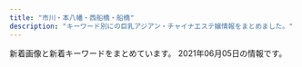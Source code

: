 ```yaml
---
title: "市川・本八幡・西船橋・船橋"
description: "キーワード別にの巨乳アジアン・チャイナエステ嬢情報をまとめました。"
---
```


新着画像と新着キーワードをまとめています。
2021年06月05日の情報です。

<DmmAffiliateIns />
<KeywordTable
  shops={
    [
    {
        "station": "JR\u8239\u6a4b\u99c5\u5317\u53e3",
        "url": "http://shamballa.est888.com/",
        "img_links": [
            "http://shamballa.est888.com/css/top04-right.jpg",
            "http://shamballa.est888.com/css/top04-left.jpg",
            "http://shamballa.est888.com/css/staff/staff-01-a.jpg",
            "http://shamballa.est888.com/css/nav/nav-005.png",
            "http://shamballa.est888.com/css/nav/nav-004.png",
            "http://shamballa.est888.com/css/recurit.jpg",
            "http://shamballa.est888.com/css/nav/nav-001.png",
            "http://shamballa.est888.com/css/top03.jpg",
            "http://shamballa.est888.com/css/staff/naiyo01.jpg",
            "http://shamballa.est888.com/css/staff/naiyo02.jpg",
            "http://shamballa.est888.com/css/nav/nav-002.png",
            "http://shamballa.est888.com/css/nav/nav-006.png",
            "http://shamballa.est888.com/css/c-001.jpg",
            "http://shamballa.est888.com/css/staff/staff-02-a.jpg",
            "http://shamballa.est888.com/css/nav/nav-003.png",
            "http://shamballa.est888.com/css/tel.png",
            "http://shamballa.est888.com/css/top01.jpg",
            "http://shamballa.est888.com/css/staff/staff-03-a.jpg"
        ],
        "keywords": {
            "D": 1,
            "C": 1
        },
        "name": "\u30b7\u30e3\u30f3\u30d0\u30e9"
    },
    {
        "name": "\u5f69",
        "img_links": [
            "http://www.aya-aroma.com/files/002-03.jpg",
            "http://www.aya-aroma.com/files/001-03.jpg",
            "http://www.aya-aroma.com/images/mobile.jpg",
            "http://www.aya-aroma.com/files/010-03.jpg",
            "http://www.aya-aroma.com/files/015.jpg",
            "http://www.aya-aroma.com/images/backlistbtn.png",
            "http://www.aya-aroma.com/images/melmaga.jpg",
            "http://www.aya-aroma.com/files/008.jpg",
            "http://www.aya-aroma.com/files/008-03.jpg",
            "http://www.aya-aroma.com/files/001.jpg",
            "http://www.aya-aroma.com/files/002-02.jpg",
            "http://www.aya-aroma.com/files/001-02.jpg",
            "http://www.aya-aroma.com/files/010-02.jpg",
            "http://www.aya-aroma.com/files/008-02.jpg",
            "http://www.aya-aroma.com/files/003-02.jpg",
            "http://www.aya-aroma.com/files/015-02.jpg",
            "http://www.aya-aroma.com/files/003.jpg",
            "http://www.aya-aroma.com/files/003-03.jpg",
            "http://www.aya-aroma.com/images/concept.jpg",
            "http://www.aya-aroma.com/files/002.jpg",
            "http://www.aya-aroma.com/files/015-03.jpg",
            "http://www.aya-aroma.com/files/010.jpg",
            "http://www.aya-aroma.com/images/coverGirlParts.png"
        ],
        "keywords": {
            "87": 3,
            "C": 6,
            "D": 9,
            "84": 3,
            "86": 12
        },
        "url": "http://www.aya-aroma.com/",
        "station": "JR\u5e02\u5ddd\u99c5\u5357\u53e3"
    },
    {
        "keywords": {
            "D": 2,
            "E": 2,
            "85": 2
        },
        "url": "http://royal.rankuens.com/",
        "name": "Royal \uff5e\u30ed\u30fc\u30e4\u30eb\uff5e",
        "img_links": [
            "http://royal.rankuens.com/images/call.png",
            "http://royal.rankuens.com/css/nav/nav-002.jpg",
            "http://royal.rankuens.com/css/nav/nav-004.jpg",
            "http://royal.rankuens.com/css/staff/staff04-a.jpg",
            "http://royal.rankuens.com/css/nav/nav-006.jpg",
            "http://royal.rankuens.com/css/staff/staff03-a.jpg",
            "http://royal.rankuens.com/css/m-top02.jpg",
            "http://royal.rankuens.com/css/staff/staff01.jpg",
            "http://royal.rankuens.com/css/m-top05.jpg",
            "http://royal.rankuens.com/css/staff/staff02.jpg",
            "http://royal.rankuens.com/css/nav/nav-005.jpg",
            "http://royal.rankuens.com/css/nav/nav-001.jpg",
            "http://royal.rankuens.com/css/m-top04.jpg",
            "http://royal.rankuens.com/css/m-top03.jpg",
            "http://royal.rankuens.com/css/001.jpg",
            "http://royal.rankuens.com/css/staff/staff04.jpg",
            "http://royal.rankuens.com/css/staff/staff02-a.jpg",
            "http://royal.rankuens.com/css/m-head01.jpg",
            "http://royal.rankuens.com/css/nav/nav-003.jpg",
            "http://royal.rankuens.com/css/staff/staff01-a.jpg",
            "http://royal.rankuens.com/css/staff/staff03.jpg"
        ],
        "station": "JR\u897f\u8239\u6a4b\u99c5\u5357\u53e3"
    },
    {
        "img_links": [
            "http://www.rainbow-relax.xyz/files/004.jpg",
            "http://www.rainbow-relax.xyz/img/ttl_info.png",
            "http://www.rainbow-relax.xyz/files/006-02.jpg",
            "http://www.rainbow-relax.xyz/img/pickup.jpg",
            "http://www.rainbow-relax.xyz/files/004-02.jpg",
            "http://www.rainbow-relax.xyz/img/tel.png",
            "http://www.rainbow-relax.xyz/files/001-02.jpg",
            "http://www.rainbow-relax.xyz/img/ttl_news.png",
            "http://www.rainbow-relax.xyz/files/003.jpg",
            "http://www.rainbow-relax.xyz/files/003-02.jpg",
            "http://www.rainbow-relax.xyz/img/btn_side_mobile.jpg",
            "http://www.rainbow-relax.xyz/images/slider/2.jpg",
            "http://www.rainbow-relax.xyz/files/002.jpg",
            "http://www.rainbow-relax.xyz/files/006.jpg",
            "http://www.rainbow-relax.xyz/images/slider/3.jpg",
            "http://www.rainbow-relax.xyz/files/005-02.jpg",
            "http://www.rainbow-relax.xyz/images/slider/1.jpg",
            "http://www.rainbow-relax.xyz/files/002-02.jpg",
            "http://www.rainbow-relax.xyz/files/005.jpg",
            "http://www.rainbow-relax.xyz/img/goback.jpg",
            "http://www.rainbow-relax.xyz/files/001.jpg"
        ],
        "station": "JR\u8239\u6a4b\u99c5\u5317\u53e3",
        "name": "Rainbow\uff5e\u30ec\u30a4\u30f3\u30dc\u30fc\uff5e",
        "keywords": {
            "87": 6,
            "D": 6,
            "86": 4,
            "85": 2,
            "C": 19
        },
        "url": "http://www.rainbow-relax.xyz/"
    },
    {
        "url": "http://virtger.xyz/",
        "station": "\u672c\u516b\u5e61\u99c5",
        "keywords": {},
        "name": "\u732b",
        "img_links": [
            "http://virtger.xyz/style/images/t2.png",
            "http://virtger.xyz/uploads/210112/1-21011209234CV.jpg",
            "http://virtger.xyz/uploads/210112/1-210112092150b1.jpg",
            "http://virtger.xyz/style/images/index-miru_03.jpg",
            "http://virtger.xyz/style/images/nav2-sta.png",
            "http://virtger.xyz/style/images/index-miru_18.jpg",
            "http://virtger.xyz/style/images/t3.png",
            "http://virtger.xyz/style/images/s-bian.png",
            "http://virtger.xyz/style/images/sys.jpg",
            "http://virtger.xyz/style/images/nav-sys.jpg",
            "http://virtger.xyz/uploads/210304/1-210304151524134.jpg",
            "http://virtger.xyz/style/images/t4.jpg",
            "http://virtger.xyz/style/images/t6.jpg",
            "http://virtger.xyz/uploads/210112/1-2101120920292M.jpg",
            "http://virtger.xyz/uploads/201229/1-201229152000Y5.jpg",
            "http://virtger.xyz/uploads/210403/1-210403154615Q9.jpg",
            "http://virtger.xyz/uploads/210403/1-210403154531335.jpg",
            "http://virtger.xyz/uploads/210112/1-210112092540164.jpg",
            "http://virtger.xyz/uploads/210304/1-210304151405b3.jpg",
            "http://virtger.xyz/style/images/index-miru_06.jpg"
        ]
    },
    {
        "img_links": [
            "http://es-suzune.com/staffPhoto/b20200510132325.jpg",
            "http://es-suzune.com/staffPhoto/b20210405155547.jpg",
            "http://es-suzune.com/staffPhoto/b20210405174056.jpg",
            "http://es-suzune.com/staffPhoto/s20210217223841.jpg",
            "http://es-suzune.com/staffPhoto/s20210309194151.jpg",
            "http://es-suzune.com/staffPhoto/s20210405155607.jpg",
            "http://es-suzune.com/images/access/05.png",
            "http://es-suzune.com/staffPhoto/b20210522231901.jpg",
            "http://es-suzune.com/staffPhoto/b20191115141808.jpg",
            "http://es-suzune.com/staffPhoto/s20200827113054.jpg",
            "http://es-suzune.com/staffPhoto/s20210405174136.jpg",
            "http://es-suzune.com/staffPhoto/s20200510132325.jpg",
            "http://es-suzune.com/staffPhoto/s20210405174116.jpg",
            "http://es-suzune.com/images/store/02.jpg",
            "http://es-suzune.com/staffPhoto/s20210310164226.jpg",
            "http://es-suzune.com/staffPhoto/s20210522231901.jpg",
            "http://es-suzune.com/staffPhoto/b20200827113545.jpg",
            "http://es-suzune.com/images/showContent.jpg",
            "http://es-suzune.com/staffPhoto/s20210219195922.jpg",
            "http://es-suzune.com/uploadfiles/images/campaignEsSuzune1.jpg",
            "http://es-suzune.com/staffPhoto/s20210405165006.jpg",
            "http://es-suzune.com/images/store/04.jpg",
            "http://es-suzune.com/staffPhoto/s20210309194137.jpg",
            "http://es-suzune.com/staffPhoto/b20210309194137.jpg",
            "http://es-suzune.com/staffPhoto/b20200724144017.jpg",
            "http://es-suzune.com/staffPhoto/s20210405165026.jpg",
            "http://es-suzune.com/staffPhoto/s20210217223442.jpg",
            "http://es-suzune.com/staffPhoto/s20200724144036.jpg",
            "http://es-suzune.com/staffPhoto/s20191115141808.jpg",
            "http://es-suzune.com/staffPhoto/s20200827113545.jpg",
            "http://es-suzune.com/staffPhoto/b20210427230435.jpg",
            "http://es-suzune.com/staffPhoto/b20201007170432.jpg",
            "http://es-suzune.com/staffPhoto/b20210405165006.jpg",
            "http://es-suzune.com/staffPhoto/s20210405173944.jpg",
            "http://es-suzune.com/staffPhoto/s20210405155547.jpg",
            "http://es-suzune.com/staffPhoto/s20210219195936.jpg",
            "http://es-suzune.com/staffPhoto/b20210430230530.jpg",
            "http://es-suzune.com/images/access/03.png",
            "http://es-suzune.com/staffPhoto/s20201007170432.jpg",
            "http://es-suzune.com/staffPhoto/s20210430230530.jpg",
            "http://es-suzune.com/staffPhoto/s20200827113641.jpg",
            "http://es-suzune.com/images/access/02.png",
            "http://es-suzune.com/images/store/03.jpg",
            "http://es-suzune.com/staffPhoto/b20200827113054.jpg",
            "http://es-suzune.com/staffPhoto/s20210217223343.jpg",
            "http://es-suzune.com/staffPhoto/s20210427230435.jpg",
            "http://es-suzune.com/staffPhoto/s20210219195907.jpg",
            "http://es-suzune.com/images/showIndex.jpg",
            "http://es-suzune.com/images/store/01.jpg",
            "http://es-suzune.com/uploadfiles/images/chuntian1_%E5%89%AF%E6%9C%AC.jpg",
            "http://es-suzune.com/staffPhoto/s20201007170536.jpg",
            "http://es-suzune.com/staffPhoto/s20200724144017.jpg",
            "http://es-suzune.com/uploadfiles/images/courseEsSuzune.jpg",
            "http://es-suzune.com/staffPhoto/s20210427230506.jpg",
            "http://es-suzune.com/staffPhoto/b20210216224004.jpg",
            "http://es-suzune.com/staffPhoto/s20210405174056.jpg",
            "http://es-suzune.com/staffPhoto/s20210216224004.jpg",
            "http://es-suzune.com/images/access/01.png",
            "http://es-suzune.com/staffPhoto/b20210219195907.jpg"
        ],
        "station": "JR\u897f\u8239\u6a4b\u99c5\u5357\u53e3",
        "url": "http://es-suzune.com/",
        "name": "\u9234\u97f3-\u3059\u305a\u306d-",
        "keywords": {
            "\u30bb\u30af\u30b7\u30fc": 7,
            "F": 7
        }
    },
    {
        "url": "http://www.shizuka.mensnv.com/",
        "station": "\u672c\u516b\u5e61\u99c5\u5357\u53e3",
        "keywords": {
            "C": 3,
            "D": 9,
            "88": 3,
            "86": 3,
            "84": 3,
            "85": 3
        },
        "name": "\u9759\uff5e\u3057\u305a\u304b\uff5e",
        "img_links": [
            "http://www.shizuka.mensnv.com/files/004-02.jpg",
            "http://www.shizuka.mensnv.com/img/bnr-01_off.jpg",
            "http://www.shizuka.mensnv.com/files/003-03.jpg",
            "http://www.shizuka.mensnv.com/img/glo_01_off.jpg",
            "http://www.shizuka.mensnv.com/img/h4-top.jpg",
            "http://www.shizuka.mensnv.com/files/001-03.jpg",
            "http://www.shizuka.mensnv.com/files/002-03.jpg",
            "http://www.shizuka.mensnv.com/img/top-course_off.jpg",
            "http://www.shizuka.mensnv.com/files/004-03.jpg",
            "http://www.shizuka.mensnv.com/files/002.jpg",
            "http://www.shizuka.mensnv.com/files/002-02.jpg",
            "http://www.shizuka.mensnv.com/files/001.jpg",
            "http://www.shizuka.mensnv.com/img/2top-course_off.jpg",
            "http://www.shizuka.mensnv.com/img/glo_05_off.jpg",
            "http://www.shizuka.mensnv.com/img/slider/2.jpg",
            "http://www.shizuka.mensnv.com/files/003.jpg",
            "http://www.shizuka.mensnv.com/img/glo_06_off.jpg",
            "http://www.shizuka.mensnv.com/files/004.jpg",
            "http://www.shizuka.mensnv.com/img/icon_tel.png",
            "http://www.shizuka.mensnv.com/img/footer-top_off.jpg",
            "http://www.shizuka.mensnv.com/img/glo_03_off.jpg",
            "http://www.shizuka.mensnv.com/img/glo_02_off.jpg",
            "http://www.shizuka.mensnv.com/img/slider/1.jpg",
            "http://www.shizuka.mensnv.com/files/003-02.jpg",
            "http://www.shizuka.mensnv.com/img/top-h5R2.jpg",
            "http://www.shizuka.mensnv.com/files/001-02.jpg",
            "http://www.shizuka.mensnv.com/img/bnr-02_off.jpg",
            "http://www.shizuka.mensnv.com/img/top-h5R.jpg",
            "http://www.shizuka.mensnv.com/img/glo_04_off.jpg",
            "http://www.shizuka.mensnv.com/img/slider/3.jpg"
        ]
    },
    {
        "keywords": {
            "C": 14,
            "86": 2,
            "D": 12,
            "87": 10
        },
        "url": "http://www.fuji.esturl.com/",
        "station": "JR\u8239\u6a4b\u99c5\u5317\u53e3",
        "img_links": [
            "http://www.fuji.esturl.com/img/btn_side_mobile.jpg",
            "http://www.fuji.esturl.com/img/ttl_news.png",
            "http://www.fuji.esturl.com/files/001-02.jpg",
            "http://www.fuji.esturl.com/img/ttl_therapist_top.png",
            "http://www.fuji.esturl.com/files/002-02.jpg",
            "http://www.fuji.esturl.com/img/ttl_info.png",
            "http://www.fuji.esturl.com/files/004.jpg",
            "http://www.fuji.esturl.com/img/goback.jpg",
            "http://www.fuji.esturl.com/files/001.jpg",
            "http://www.fuji.esturl.com/files/003.jpg",
            "http://www.fuji.esturl.com/images/slider/2.jpg",
            "http://www.fuji.esturl.com/files/002.jpg",
            "http://www.fuji.esturl.com/files/005-02.jpg",
            "http://www.fuji.esturl.com/img/pickup.jpg",
            "http://www.fuji.esturl.com/files/006-02.jpg",
            "http://www.fuji.esturl.com/img/header01.jpg",
            "http://www.fuji.esturl.com/files/003-02.jpg",
            "http://www.fuji.esturl.com/files/005.jpg",
            "http://www.fuji.esturl.com/images/slider/1.jpg",
            "http://www.fuji.esturl.com/files/004-02.jpg",
            "http://www.fuji.esturl.com/images/slider/3.jpg",
            "http://www.fuji.esturl.com/files/006.jpg"
        ],
        "name": "\u85e4\u306e\u82b1"
    },
    {
        "img_links": [
            "https://miyabi.jpn.vin/photos/sites/21/2021/05/2021052102123642.jpg",
            "https://miyabi.jpn.vin/images/btn_side06.png",
            "https://miyabi.jpn.vin/photos/sites/21/2021/05/2021052002391080.jpg",
            "https://miyabi.jpn.vin/images/btn_side03.png",
            "https://miyabi.jpn.vin/images/top.png",
            "https://miyabi.jpn.vin/photos/sites/21/2021/05/2021052002390944.jpg",
            "https://miyabi.jpn.vin/photos/sites/21/2021/05/2021052002390885.jpg",
            "https://miyabi.jpn.vin/photos/sites/21/2021/05/2021052002390864.jpg",
            "https://miyabi.jpn.vin/images/side_line.jpg",
            "https://miyabi.jpn.vin/images/btn_side05.png",
            "https://miyabi.jpn.vin/photos/sites/21/2021/05/2021052002390726.jpg",
            "https://miyabi.jpn.vin/images/btn_side07.png",
            "https://miyabi.jpn.vin/images/sp_top.png",
            "https://miyabi.jpn.vin/photos/sites/21/2021/05/202105200239071.jpg",
            "https://miyabi.jpn.vin/images/btn_side01.png",
            "https://miyabi.jpn.vin/images/btn_side04.png",
            "https://miyabi.jpn.vin/photos/sites/21/2021/05/2021052002390959.jpg",
            "https://miyabi.jpn.vin/images/top_slider03.jpg",
            "https://miyabi.jpn.vin/images/btn_side02.png",
            "https://miyabi.jpn.vin/photos/sites/21/2021/05/2021052002391091.jpg"
        ],
        "keywords": {
            "85": 102,
            "G": 34,
            "E": 70,
            "C": 58,
            "F": 34,
            "D": 70,
            "88": 70,
            "83": 36,
            "87": 34
        },
        "station": "JR\u897f\u8239\u6a4b\u99c5",
        "url": "https://miyabi.jpn.vin",
        "name": "\u96c5\u7f8e\uff5eMIYABI"
    },
    {
        "url": "http://loveliness-est.com/",
        "keywords": {},
        "name": "\u30a2\u30ed\u30de\u2605\u6d17\u4f53\u5b66\u5712",
        "station": "JR\u5e02\u5ddd\u99c5\u5357\u53e3",
        "img_links": [
            "http://loveliness-est.com/images/sys03.jpg",
            "http://loveliness-est.com/images/icon_new.png",
            "http://loveliness-est.com/images/trigger.jpg",
            "http://loveliness-est.com/images/sw_tel.png",
            "http://loveliness-est.com/images/cg06.jpg",
            "http://loveliness-est.com/images/cg07.jpg",
            "http://loveliness-est.com/images/mainvisual_02_s.jpg",
            "http://loveliness-est.com/images/mainvisual_02.jpg",
            "http://loveliness-est.com/images/cg04.jpg",
            "http://loveliness-est.com/images/sys01.jpg",
            "http://loveliness-est.com/images/cg03.jpg",
            "http://loveliness-est.com/images/mainvisual_01_s.jpg",
            "http://loveliness-est.com/images/cg01.jpg",
            "http://loveliness-est.com/images/sys02.jpg",
            "http://loveliness-est.com/images/con01.jpg",
            "http://loveliness-est.com/images/cg02.jpg",
            "http://loveliness-est.com/images/con03.jpg",
            "http://loveliness-est.com/images/head_therapist.jpg",
            "http://loveliness-est.com/images/cg05.jpg",
            "http://loveliness-est.com/images/con02.jpg",
            "http://loveliness-est.com/images/req_03.jpg",
            "http://loveliness-est.com/images/sw_home.png",
            "http://loveliness-est.com/images/mainvisual_01.jpg",
            "http://loveliness-est.com/images/head_interior.jpg"
        ]
    },
    {
        "img_links": [
            "http://esthe-massage.blue/img/r1.jpg",
            "http://esthe-massage.blue/img/top.jpg",
            "http://esthe-massage.blue/img/t2.jpg",
            "http://esthe-massage.blue/img/st3.jpg",
            "http://esthe-massage.blue/img/r6.jpg",
            "http://esthe-massage.blue/img/1.jpg",
            "http://esthe-massage.blue/img/t5.jpg",
            "http://esthe-massage.blue/img/r4.jpg",
            "http://esthe-massage.blue/img/st2.jpg",
            "http://esthe-massage.blue/img/r3.jpg",
            "http://esthe-massage.blue/img/r5.jpg",
            "http://esthe-massage.blue/img/st6.jpg",
            "http://esthe-massage.blue/img/t6.jpg",
            "http://esthe-massage.blue/img/stt1.jpg",
            "http://esthe-massage.blue/img/f1.jpg",
            "http://esthe-massage.blue/img/sm.jpg",
            "http://esthe-massage.blue/img/t4.jpg",
            "http://esthe-massage.blue/img/r2.jpg",
            "http://esthe-massage.blue/img/t1.jpg",
            "http://esthe-massage.blue/img/st1.jpg",
            "http://esthe-massage.blue/img/stt3.jpg",
            "http://esthe-massage.blue/img/st5.jpg",
            "http://esthe-massage.blue/img/st4.jpg",
            "http://esthe-massage.blue/img/t3.jpg",
            "http://esthe-massage.blue/img/noo.png",
            "http://esthe-massage.blue/img/no.png"
        ],
        "name": "\u5a9a\u5a18\uff5e\u30d3\u30b8\u30e7\u30a6\uff5e",
        "keywords": {
            "E": 2,
            "C": 2,
            "87": 1,
            "D": 2,
            "86": 5
        },
        "url": "http://esthe-massage.blue/",
        "station": "JR\u8239\u6a4b\u99c5\u5317\u53e3"
    },
    {
        "url": "http://www.sexygirl.esturl.com/",
        "name": "Sexy Girl",
        "station": "JR\u672c\u516b\u5e61\u99c5",
        "keywords": {
            "C": 2,
            "D": 3,
            "87": 4,
            "\u30bb\u30af\u30b7\u30fc": 14,
            "86": 1
        },
        "img_links": [
            "http://www.sexygirl.esturl.com/images/r2.jpg",
            "http://www.sexygirl.esturl.com/images/shop/shop03.jpg",
            "http://www.sexygirl.esturl.com/images/r4.jpg",
            "http://www.sexygirl.esturl.com/images/r5.jpg",
            "http://www.sexygirl.esturl.com/images/pick.png",
            "http://www.sexygirl.esturl.com/images/s_link.png",
            "http://www.sexygirl.esturl.com/files/006.jpg",
            "http://www.sexygirl.esturl.com/images/shop/shop04.jpg",
            "http://www.sexygirl.esturl.com/images/news.png",
            "http://www.sexygirl.esturl.com/images/shop/shop02.jpg",
            "http://www.sexygirl.esturl.com/files/001.jpg",
            "http://www.sexygirl.esturl.com/files/002.jpg",
            "http://www.sexygirl.esturl.com/images/s_staff.png",
            "http://www.sexygirl.esturl.com/images/bj2.jpg",
            "http://www.sexygirl.esturl.com/images/face.png",
            "http://www.sexygirl.esturl.com/files/003.jpg",
            "http://www.sexygirl.esturl.com/files/004.jpg",
            "http://www.sexygirl.esturl.com/images/shop/shop01.jpg",
            "http://www.sexygirl.esturl.com/images/end.png",
            "http://www.sexygirl.esturl.com/images/r1.jpg",
            "http://www.sexygirl.esturl.com/images/top.png"
        ]
    },
    {
        "station": "JR\u897f\u8239\u6a4b\u99c5\u5357\u53e3",
        "name": "\u732b\u5a18",
        "keywords": {
            "87": 6,
            "86": 2,
            "D": 8
        },
        "url": "http://www.nekomusume.relax-hp.com/",
        "img_links": [
            "http://www.nekomusume.relax-hp.com/img/nav-006.png",
            "http://www.nekomusume.relax-hp.com/img/top01.png",
            "http://www.nekomusume.relax-hp.com/img/stt.jpg",
            "http://www.nekomusume.relax-hp.com/files/011.jpg",
            "http://www.nekomusume.relax-hp.com/img/tel.png",
            "http://www.nekomusume.relax-hp.com/files/004.jpg",
            "http://www.nekomusume.relax-hp.com/files/001.jpg",
            "http://www.nekomusume.relax-hp.com/files/013.jpg",
            "http://www.nekomusume.relax-hp.com/files/009.jpg",
            "http://www.nekomusume.relax-hp.com/img/stb.jpg",
            "http://www.nekomusume.relax-hp.com/img/nav-004.png",
            "http://www.nekomusume.relax-hp.com/img/nav-001.png",
            "http://www.nekomusume.relax-hp.com/img/nav-003.png",
            "http://www.nekomusume.relax-hp.com/img/nav-005.png",
            "http://www.nekomusume.relax-hp.com/img/nav-002.png",
            "http://www.nekomusume.relax-hp.com/files/007.jpg",
            "http://www.nekomusume.relax-hp.com/files/006.jpg",
            "http://www.nekomusume.relax-hp.com/files/008.jpg"
        ]
    },
    {
        "name": "\u6696 \uff5eHinata\uff5e",
        "station": "JR\u8239\u6a4b\u99c5\u5317\u53e3",
        "keywords": {
            "E": 4,
            "90": 2,
            "92": 3,
            "91": 1,
            "D": 2,
            "86": 2,
            "C": 4,
            "F": 1,
            "89": 1
        },
        "url": "http://hinata.relaxnabi.com/",
        "img_links": [
            "http://hinata.relaxnabi.com/css/nav/nav-003.jpg",
            "http://hinata.relaxnabi.com/css/nav/nav-005.jpg",
            "http://hinata.relaxnabi.com/css/nav/sub-004.jpg",
            "http://hinata.relaxnabi.com/css/staff/staff-06-a.jpg",
            "http://hinata.relaxnabi.com/css/staff/staff00004-a.jpg",
            "http://hinata.relaxnabi.com/css/staff/staff-002.jpg",
            "http://hinata.relaxnabi.com/css/tel01.png",
            "http://hinata.relaxnabi.com/css/nav/sub-005.jpg",
            "http://hinata.relaxnabi.com/css/staff/staff00003-a.jpg",
            "http://hinata.relaxnabi.com/css/staff/staff17-a.jpg",
            "http://hinata.relaxnabi.com/css/staff/staff-08-a.jpg",
            "http://hinata.relaxnabi.com/css/nav/nav-006.jpg",
            "http://hinata.relaxnabi.com/css/osusume40.jpg",
            "http://hinata.relaxnabi.com/css/staff/staff-06.jpg",
            "http://hinata.relaxnabi.com/css/main-left02.jpg",
            "http://hinata.relaxnabi.com/css/staff/staff00001.jpg",
            "http://hinata.relaxnabi.com/css/staff/staff-007-a.jpg",
            "http://hinata.relaxnabi.com/css/nav/sub-002.jpg",
            "http://hinata.relaxnabi.com/css/staff/staff015-a.jpg",
            "http://hinata.relaxnabi.com/css/staff/staff015.jpg",
            "http://hinata.relaxnabi.com/css/staff/staff00001-a.jpg",
            "http://hinata.relaxnabi.com/css/staff/staff00003.jpg",
            "http://hinata.relaxnabi.com/css/nav/nav-002.jpg",
            "http://hinata.relaxnabi.com/css/nav/nav-004.jpg",
            "http://hinata.relaxnabi.com/css/button.jpg",
            "http://hinata.relaxnabi.com/css/staff/staff-007.jpg",
            "http://hinata.relaxnabi.com/css/nav/sub-003.jpg",
            "http://hinata.relaxnabi.com/css/staff/staff-002-a.jpg",
            "http://hinata.relaxnabi.com/css/staff/staff00004.jpg",
            "http://hinata.relaxnabi.com/css/nav/sub-006.jpg",
            "http://hinata.relaxnabi.com/css/staff/staff-08.jpg",
            "http://hinata.relaxnabi.com/css/nav/nav-001.jpg",
            "http://hinata.relaxnabi.com/css/girls001.jpg",
            "http://hinata.relaxnabi.com/css/top02.jpg",
            "http://hinata.relaxnabi.com/css/nav/sub-001.jpg",
            "http://hinata.relaxnabi.com/css/staff/staff17.jpg",
            "http://hinata.relaxnabi.com/img/tiaowen.png",
            "http://hinata.relaxnabi.com/css/main-left03.jpg",
            "http://hinata.relaxnabi.com/css/left.jpg",
            "http://hinata.relaxnabi.com/css/right.jpg"
        ]
    },
    {
        "keywords": {},
        "name": "\u591c\u6765\u9999\uff5eYe Lai Xang\uff5e",
        "url": "http://yelaixang.sweet-relaxation.com/",
        "img_links": [
            "http://yelaixang.sweet-relaxation.com/img/slick/sl-2.jpg",
            "http://yelaixang.sweet-relaxation.com/img/slick/sl-1.jpg",
            "http://yelaixang.sweet-relaxation.com/img/cast/key-01.jpg",
            "http://yelaixang.sweet-relaxation.com/img/slick/sl-6.jpg",
            "http://yelaixang.sweet-relaxation.com/img/cast/nana-04.jpg",
            "http://yelaixang.sweet-relaxation.com/img/cast/key-02.jpg",
            "http://yelaixang.sweet-relaxation.com/img/slick/sl-7.jpg",
            "http://yelaixang.sweet-relaxation.com/img/cast/nana-02.jpg",
            "http://yelaixang.sweet-relaxation.com/img/cast/nana-03.jpg",
            "http://yelaixang.sweet-relaxation.com/img/cast/miya-01.jpg",
            "http://yelaixang.sweet-relaxation.com/img/cast/nina-03.jpg",
            "http://yelaixang.sweet-relaxation.com/img/cast/nina-02.jpg",
            "http://yelaixang.sweet-relaxation.com/img/cast/nana-01.jpg",
            "http://yelaixang.sweet-relaxation.com/img/slick/sl-5.jpg",
            "http://yelaixang.sweet-relaxation.com/img/slick/sl-4.jpg",
            "http://yelaixang.sweet-relaxation.com/img/cast/naru-03.jpg",
            "http://yelaixang.sweet-relaxation.com/img/cast/miya-03.jpg",
            "http://yelaixang.sweet-relaxation.com/img/slick/sl-3.jpg",
            "http://yelaixang.sweet-relaxation.com/img/cast/nina-01.jpg",
            "http://yelaixang.sweet-relaxation.com/img/cast/miya-02.jpg",
            "http://yelaixang.sweet-relaxation.com/img/cast/key-03.jpg",
            "http://yelaixang.sweet-relaxation.com/img/cast/naru-01.jpg",
            "http://yelaixang.sweet-relaxation.com/img/cast/naru-02.jpg"
        ],
        "station": "JR\u672c\u516b\u5e61\u99c5"
    },
    {
        "name": "\u30af\u30ed\u30fc\u30d0\u30fc",
        "img_links": [
            "http://f-clover.net/images/room2.jpg",
            "http://f-clover.net/images/flash2.jpg",
            "http://f-clover.net/images/room3.jpg",
            "http://f-clover.net/images/room8.jpg",
            "http://f-clover.net/images/mi0.jpg",
            "http://f-clover.net/images/room4.jpg",
            "http://f-clover.net/images/room5.jpg",
            "http://f-clover.net/images/end.jpg",
            "http://f-clover.net/images/g5.jpg",
            "http://f-clover.net/images/room6.jpg",
            "http://f-clover.net/images/flash1.jpg",
            "http://f-clover.net/images/index1.jpg",
            "http://f-clover.net/images/room7.jpg",
            "http://f-clover.net/images/room1.jpg",
            "http://f-clover.net/images/g11.jpg",
            "http://f-clover.net/images/mobile.jpg"
        ],
        "keywords": {},
        "station": "JR\u8239\u6a4b\u99c5\u5357\u53e3",
        "url": "http://f-clover.net/"
    },
    {
        "station": "JR\u897f\u8239\u6a4b\u99c5\u5357\u53e3",
        "keywords": {
            "C": 16
        },
        "url": "http://hanaoto.pw/",
        "img_links": [
            "http://hanaoto.pw/images/flash3.jpg",
            "http://hanaoto.pw/images/tel.png",
            "http://hanaoto.pw/images/am1.jpg",
            "http://hanaoto.pw/images/aa1.jpg",
            "http://hanaoto.pw/images/la.jpg",
            "http://hanaoto.pw/images/mobile.png",
            "http://hanaoto.pw/images/nana1.jpg",
            "http://hanaoto.pw/images/flash5.jpg",
            "http://hanaoto.pw/images/flash.jpg",
            "http://hanaoto.pw/images/maga1.jpg",
            "http://hanaoto.pw/images/g2.jpg",
            "http://hanaoto.pw/images/hh1.jpg",
            "http://hanaoto.pw/images/sptel.png",
            "http://hanaoto.pw/images/yuki1.jpg",
            "http://hanaoto.pw/images/flash4.jpg",
            "http://hanaoto.pw/images/maga.jpg",
            "http://hanaoto.pw/images/a02.jpg",
            "http://hanaoto.pw/images/ami1.jpg",
            "http://hanaoto.pw/images/g6.jpg"
        ],
        "name": "NEW \u82b1\u30ce\u97f3"
    },
    {
        "keywords": {
            "C": 7
        },
        "img_links": [
            "http://nishifunabashi.xyz/images/i3.jpg",
            "http://nishifunabashi.xyz/images/kina1.jpg",
            "http://nishifunabashi.xyz/images/r02.jpg",
            "http://nishifunabashi.xyz/images/n1.jpg",
            "http://nishifunabashi.xyz/images/yumi3.jpg",
            "http://nishifunabashi.xyz/images/newt.png",
            "http://nishifunabashi.xyz/images/moe2.jpg",
            "http://nishifunabashi.xyz/images/mobile.png",
            "http://nishifunabashi.xyz/images/kina2.jpg",
            "http://nishifunabashi.xyz/images/r04.jpg",
            "http://nishifunabashi.xyz/images/rie1.jpg",
            "http://nishifunabashi.xyz/images/chun1.jpg",
            "http://nishifunabashi.xyz/images/rumi2.jpg",
            "http://nishifunabashi.xyz/images/yumi2.jpg",
            "http://nishifunabashi.xyz/images/sla3.jpg",
            "http://nishifunabashi.xyz/images/mio1.jpg",
            "http://nishifunabashi.xyz/images/n2.jpg",
            "http://nishifunabashi.xyz/images/miho.jpg",
            "http://nishifunabashi.xyz/images/chun3.jpg",
            "http://nishifunabashi.xyz/images/g15.jpg",
            "http://nishifunabashi.xyz/images/r03.jpg",
            "http://nishifunabashi.xyz/images/rumi1.jpg",
            "http://nishifunabashi.xyz/images/rumi3.jpg",
            "http://nishifunabashi.xyz/images/sla1.jpg",
            "http://nishifunabashi.xyz/images/g001.jpg",
            "http://nishifunabashi.xyz/images/g0.jpg",
            "http://nishifunabashi.xyz/images/g015.jpg",
            "http://nishifunabashi.xyz/images/miu1.jpg",
            "http://nishifunabashi.xyz/images/m2.jpg",
            "http://nishifunabashi.xyz/images/moe1.jpg",
            "http://nishifunabashi.xyz/images/kina.jpg",
            "http://nishifunabashi.xyz/images/chun2.jpg",
            "http://nishifunabashi.xyz/images/tite-staff.png",
            "http://nishifunabashi.xyz/images/rie.jpg",
            "http://nishifunabashi.xyz/images/r01.jpg",
            "http://nishifunabashi.xyz/images/miho2.jpg",
            "http://nishifunabashi.xyz/images/i1.jpg",
            "http://nishifunabashi.xyz/images/g1.jpg",
            "http://nishifunabashi.xyz/images/top.png",
            "http://nishifunabashi.xyz/images/baner.jpg",
            "http://nishifunabashi.xyz/images/moe.jpg",
            "http://nishifunabashi.xyz/images/miu.jpg",
            "http://nishifunabashi.xyz/images/ga1.jpg",
            "http://nishifunabashi.xyz/images/m1.jpg",
            "http://nishifunabashi.xyz/images/gat.png",
            "http://nishifunabashi.xyz/images/yumi1.jpg",
            "http://nishifunabashi.xyz/images/ga.jpg",
            "http://nishifunabashi.xyz/images/g01.jpg",
            "http://nishifunabashi.xyz/images/i2.jpg",
            "http://nishifunabashi.xyz/images/mio2.jpg",
            "http://nishifunabashi.xyz/images/pickt.png",
            "http://nishifunabashi.xyz/images/mio.jpg",
            "http://nishifunabashi.xyz/images/sla2.jpg",
            "http://nishifunabashi.xyz/images/g33.jpg",
            "http://nishifunabashi.xyz/images/g32.jpg",
            "http://nishifunabashi.xyz/images/rie2.jpg",
            "http://nishifunabashi.xyz/images/n3.jpg"
        ],
        "url": "http://nishifunabashi.xyz/",
        "name": "\u82b1\u706b",
        "station": "JR\u897f\u8239\u6a4b\u99c5\u5357\u53e3"
    },
    {
        "name": "\u7652\u3057\u306e\u68ee",
        "url": "http://iyashinomori.dnsfor.me/",
        "img_links": [
            "http://iyashinomori.dnsfor.me/images/mas-de.jpg",
            "http://iyashinomori.dnsfor.me/images/main_09.jpg",
            "http://iyashinomori.dnsfor.me/images/ami.jpg",
            "http://iyashinomori.dnsfor.me/images/mari.jpg",
            "http://iyashinomori.dnsfor.me/images/iyashi_qr.png",
            "http://iyashinomori.dnsfor.me/images/aya2.jpg",
            "http://iyashinomori.dnsfor.me/images/akasuri.jpg",
            "http://iyashinomori.dnsfor.me/images/nav-staff.jpg",
            "http://iyashinomori.dnsfor.me/images/sayuri.jpg",
            "http://iyashinomori.dnsfor.me/images/massaji.jpg",
            "http://iyashinomori.dnsfor.me/images/sona.jpg",
            "http://iyashinomori.dnsfor.me/images/lanmu-c_03.jpg",
            "http://iyashinomori.dnsfor.me/images/aroma.jpg",
            "http://iyashinomori.dnsfor.me/images/nav-job.jpg",
            "http://iyashinomori.dnsfor.me/images/mei.jpg",
            "http://iyashinomori.dnsfor.me/images/masmises.jpg"
        ],
        "station": "JR\u897f\u8239\u6a4b\u99c5\u5317\u53e3",
        "keywords": {}
    },
    {
        "station": "JR\u897f\u8239\u6a4b\u99c5\u5357\u53e3",
        "name": "Vivid \u30d3\u30d3\u30c3\u30c9",
        "keywords": {
            "E": 71,
            "G": 2,
            "F": 8,
            "\u30bb\u30af\u30b7\u30fc": 23,
            "D": 5
        },
        "img_links": [
            "http://es-massage.info/wp-content/uploads/2021/02/4af137ced25025eda5b4e5a512bead8f-212x300.jpg",
            "http://es-massage.info/wp-content/uploads/2019/11/4fad70a18793b8dfb7a63f4939e51f94-500x750.jpg",
            "http://es-massage.info/wp-content/uploads/2021/03/187232fb98eac53cd9935a4a35d04597-722x1024.jpg",
            "http://es-massage.info/wp-content/uploads/2021/01/329c4f8c7f334cbe95d258f70d6ca207.jpg",
            "http://es-massage.info/wp-content/uploads/2020/09/704dae7b06e955f980cbf27c24214885-500x750.jpg",
            "http://es-massage.info/wp-content/uploads/2021/02/ae895c3a85b37b5db4dcb93326cbd04d-218x300.jpg",
            "http://es-massage.info/wp-content/uploads/2018/12/ce6acdedea0cab635b18cd82f697bf3a-500x750.jpg",
            "http://es-massage.info/wp-content/uploads/2021/03/187232fb98eac53cd9935a4a35d04597.jpg",
            "http://es-massage.info/wp-content/uploads/2021/02/8b21e9d00752169b79ff946575142f59.jpg",
            "http://es-massage.info/wp-content/uploads/2020/10/676cfcce64ce22475e092ee147f4ebc8-500x750.jpg",
            "http://es-massage.info/wp-content/uploads/2021/02/ae895c3a85b37b5db4dcb93326cbd04d.jpg",
            "http://es-massage.info/wp-content/uploads/2021/02/5d212ce2543c87f9ebee5c4251a7e224-214x300.jpg",
            "http://es-massage.info/wp-content/uploads/2019/03/c3dc6ab90966d6cc73491056f668516d.jpg",
            "http://es-massage.info/wp-content/uploads/2021/02/2daa3be5c9da099fee0448647087d74c.jpg",
            "http://es-massage.info/wp-content/uploads/2021/03/c961a896cf70c5b14ebe86acc18cdf14-1-212x300.jpg",
            "http://es-massage.info/wp-content/uploads/2021/05/5ce765303e8205f16d97fc05a44b59db.jpg",
            "http://es-massage.info/wp-content/uploads/2021/02/f150534b559de6124dce0eaa1cfdf290.jpg",
            "http://es-massage.info/wp-content/uploads/2019/10/32cbcf100bc89043ce106a68ba8535ea.jpg",
            "http://es-massage.info/wp-content/themes/template-salon2/images/bnr.jpg",
            "http://es-massage.info/wp-content/uploads/2021/02/4af137ced25025eda5b4e5a512bead8f.jpg",
            "http://es-massage.info/wp-content/uploads/2019/10/3eec6cc0e85788ff3ceabceee29f9870.jpg",
            "http://es-massage.info/wp-content/uploads/2020/06/15dfc139e50a1da61c3a78bf04aca51b.jpg",
            "http://es-massage.info/wp-content/uploads/2021/02/3d21df65a2be53218994fa7e3b383bd2-500x750.jpg",
            "http://es-massage.info/wp-content/uploads/2019/12/676cfcce64ce22475e092ee147f4ebc8-500x750.jpg",
            "http://es-massage.info/wp-content/uploads/2021/02/6fa3b7862db18d956a1cde1942b75408-500x750.jpg",
            "http://es-massage.info/wp-content/uploads/2021/04/f481c16456cfb6cef2c626ae7e9cc2bc.jpg",
            "http://es-massage.info/wp-content/uploads/2021/02/ae80e0da66f78f271f9083df6c795b89-500x750.jpg",
            "http://es-massage.info/wp-content/uploads/2020/09/75fbc1155333427771dcebee0f4de748.jpg",
            "http://es-massage.info/wp-content/uploads/2020/09/75fbc1155333427771dcebee0f4de748-218x300.jpg",
            "http://es-massage.info/wp-content/uploads/2021/02/0ef7f1f9a36ecbbef9c5a949c70d788f-500x750.jpg",
            "http://es-massage.info/wp-content/uploads/2021/02/8b21e9d00752169b79ff946575142f59-212x300.jpg",
            "http://es-massage.info/wp-content/uploads/2021/02/3d21df65a2be53218994fa7e3b383bd2.jpg",
            "http://es-massage.info/wp-content/uploads/2019/12/676cfcce64ce22475e092ee147f4ebc8.jpg",
            "http://es-massage.info/wp-content/uploads/2019/12/676cfcce64ce22475e092ee147f4ebc8-212x300.jpg",
            "http://es-massage.info/wp-content/uploads/2021/02/1b6cc5124ca074f693dbc5eff5a75ea0-500x750.jpg",
            "http://es-massage.info/wp-content/uploads/2020/09/704dae7b06e955f980cbf27c24214885.jpg",
            "http://es-massage.info/wp-content/uploads/2021/02/f150534b559de6124dce0eaa1cfdf290-212x300.jpg",
            "http://es-massage.info/wp-content/uploads/2021/03/5db34c47b4c5816f47d11de39beefb5d-216x300.jpg",
            "http://es-massage.info/wp-content/uploads/2021/03/42e4fd3c70945346b6dd6b9e0f926434-1-500x750.jpg",
            "http://es-massage.info/wp-content/uploads/2019/12/a2ec7a239bfbf761f50708838a05c672-214x300.jpg",
            "http://es-massage.info/wp-content/uploads/2021/05/81e92fdc84d6f395aa845fb4091202a7-218x300.jpg",
            "http://es-massage.info/wp-content/uploads/2018/10/g3.jpg",
            "http://es-massage.info/wp-content/uploads/2021/03/187232fb98eac53cd9935a4a35d04597-500x750.jpg",
            "http://es-massage.info/wp-content/uploads/2019/03/b85ae819f481b37cad8d1548de5893cc-223x300.jpg",
            "http://es-massage.info/wp-content/uploads/2020/10/676cfcce64ce22475e092ee147f4ebc8-730x1024.jpg",
            "http://es-massage.info/wp-content/uploads/2021/02/0ef7f1f9a36ecbbef9c5a949c70d788f-218x300.jpg",
            "http://es-massage.info/wp-content/uploads/2020/10/676cfcce64ce22475e092ee147f4ebc8.jpg",
            "http://es-massage.info/wp-content/uploads/2021/02/f150534b559de6124dce0eaa1cfdf290-500x750.jpg",
            "http://es-massage.info/wp-content/uploads/2021/02/1b6cc5124ca074f693dbc5eff5a75ea0.jpg",
            "http://es-massage.info/wp-content/uploads/2021/03/42e4fd3c70945346b6dd6b9e0f926434-1-745x1024.jpg",
            "http://es-massage.info/wp-content/uploads/2021/03/5db34c47b4c5816f47d11de39beefb5d-500x750.jpg",
            "http://es-massage.info/wp-content/uploads/2019/06/dcbeef447e8eded0b1939b00ff57d88b-218x300.jpg",
            "http://es-massage.info/wp-content/uploads/2021/03/f4811d331623d3f6e590e934b3e7ddc9-500x750.jpg",
            "http://es-massage.info/wp-content/uploads/2019/03/0c4d0538c251234bc70697ec7cf8cc97-500x750.jpg",
            "http://es-massage.info/wp-content/uploads/2019/03/0c4d0538c251234bc70697ec7cf8cc97-220x300.jpg",
            "http://es-massage.info/wp-content/uploads/2021/02/0ef7f1f9a36ecbbef9c5a949c70d788f.jpg",
            "http://es-massage.info/wp-content/uploads/2021/03/c961a896cf70c5b14ebe86acc18cdf14-1.jpg",
            "http://es-massage.info/wp-content/uploads/2019/03/07cc9a466c3af450e20013b26e90a100-500x750.jpg",
            "http://es-massage.info/wp-content/uploads/2020/06/0fd60f0c72ad85b96635ef3d4e152bd6-500x750.jpg",
            "http://es-massage.info/wp-content/uploads/2021/05/5ce765303e8205f16d97fc05a44b59db-500x750.jpg",
            "http://es-massage.info/wp-content/uploads/2021/02/2daa3be5c9da099fee0448647087d74c-500x750.jpg",
            "http://es-massage.info/wp-content/uploads/2020/10/676cfcce64ce22475e092ee147f4ebc8-214x300.jpg",
            "http://es-massage.info/wp-content/uploads/2021/02/6fa3b7862db18d956a1cde1942b75408-205x300.jpg",
            "http://es-massage.info/wp-content/uploads/2021/02/68ba0f1db1b8cdd88e360d06f49f1ba6-500x750.jpg",
            "http://es-massage.info/wp-content/uploads/2021/02/68ba0f1db1b8cdd88e360d06f49f1ba6-212x300.jpg",
            "http://es-massage.info/wp-content/themes/template-salon2/images/main1.jpg",
            "http://es-massage.info/wp-content/uploads/2019/11/4fad70a18793b8dfb7a63f4939e51f94.jpg",
            "http://es-massage.info/wp-content/uploads/2018/10/g1.jpg",
            "http://es-massage.info/wp-content/uploads/2021/02/f150534b559de6124dce0eaa1cfdf290-722x1024.jpg",
            "http://es-massage.info/wp-content/uploads/2019/10/32cbcf100bc89043ce106a68ba8535ea-214x300.jpg",
            "http://es-massage.info/wp-content/uploads/2019/03/b85ae819f481b37cad8d1548de5893cc.jpg",
            "http://es-massage.info/wp-content/uploads/2021/02/3d21df65a2be53218994fa7e3b383bd2-207x300.jpg",
            "http://es-massage.info/wp-content/uploads/2019/06/dcbeef447e8eded0b1939b00ff57d88b-500x750.jpg",
            "http://es-massage.info/wp-content/uploads/2018/10/g4.jpg",
            "http://es-massage.info/wp-content/uploads/2019/03/0c4d0538c251234bc70697ec7cf8cc97.jpg",
            "http://es-massage.info/wp-content/uploads/2019/12/9934efcbe351f6dbb655c114add97813-500x750.jpg",
            "http://es-massage.info/wp-content/uploads/2021/02/ae895c3a85b37b5db4dcb93326cbd04d-745x1024.jpg",
            "http://es-massage.info/wp-content/uploads/2021/04/f481c16456cfb6cef2c626ae7e9cc2bc-500x750.jpg",
            "http://es-massage.info/wp-content/uploads/2021/02/9fac07593910d80276531dd93a7855a6.jpg",
            "http://es-massage.info/wp-content/uploads/2021/02/2daa3be5c9da099fee0448647087d74c-212x300.jpg",
            "http://es-massage.info/wp-content/uploads/2019/12/9934efcbe351f6dbb655c114add97813.jpg",
            "http://es-massage.info/wp-content/uploads/2021/05/81e92fdc84d6f395aa845fb4091202a7-500x750.jpg",
            "http://es-massage.info/wp-content/uploads/2021/03/f4811d331623d3f6e590e934b3e7ddc9.jpg",
            "http://es-massage.info/wp-content/uploads/2021/03/42e4fd3c70945346b6dd6b9e0f926434-1.jpg",
            "http://es-massage.info/wp-content/uploads/2019/03/c3dc6ab90966d6cc73491056f668516d-218x300.jpg",
            "http://es-massage.info/wp-content/uploads/2021/02/9fac07593910d80276531dd93a7855a6-209x300.jpg",
            "http://es-massage.info/wp-content/uploads/2021/02/ae80e0da66f78f271f9083df6c795b89-214x300.jpg",
            "http://es-massage.info/wp-content/uploads/2021/04/f481c16456cfb6cef2c626ae7e9cc2bc-215x300.jpg",
            "http://es-massage.info/wp-content/uploads/2021/03/fa0ef9b192fa87f9ee5013c5e1c3bcc7.jpg",
            "http://es-massage.info/wp-content/uploads/2019/03/c3dc6ab90966d6cc73491056f668516d-745x1024.jpg",
            "http://es-massage.info/wp-content/uploads/2019/03/c3dc6ab90966d6cc73491056f668516d-500x750.jpg",
            "http://es-massage.info/wp-content/uploads/2018/10/g2.jpg",
            "http://es-massage.info/wp-content/uploads/2020/09/75fbc1155333427771dcebee0f4de748-500x750.jpg",
            "http://es-massage.info/wp-content/uploads/2021/05/81e92fdc84d6f395aa845fb4091202a7.jpg",
            "http://es-massage.info/wp-content/uploads/2021/02/4af137ced25025eda5b4e5a512bead8f-500x750.jpg",
            "http://es-massage.info/wp-content/themes/template-salon2/images/header-tel.png",
            "http://es-massage.info/wp-content/uploads/2019/03/b85ae819f481b37cad8d1548de5893cc-500x750.jpg",
            "http://es-massage.info/wp-content/uploads/2020/04/6dbf19009737ff88e931378416216a70.jpg",
            "http://es-massage.info/wp-content/uploads/2020/06/0fd60f0c72ad85b96635ef3d4e152bd6.jpg",
            "http://es-massage.info/wp-content/uploads/2021/02/9fac07593910d80276531dd93a7855a6-500x750.jpg",
            "http://es-massage.info/wp-content/uploads/2021/02/6fa3b7862db18d956a1cde1942b75408.jpg",
            "http://es-massage.info/wp-content/uploads/2021/02/8b21e9d00752169b79ff946575142f59-500x750.jpg",
            "http://es-massage.info/wp-content/uploads/2019/10/3eec6cc0e85788ff3ceabceee29f9870-500x750.jpg",
            "http://es-massage.info/wp-content/uploads/2020/09/c42007567c6d14bbd829c1d4ae5b8d4c.jpg",
            "http://es-massage.info/wp-content/uploads/2020/06/15dfc139e50a1da61c3a78bf04aca51b-500x750.jpg",
            "http://es-massage.info/wp-content/uploads/2021/02/ae895c3a85b37b5db4dcb93326cbd04d-500x750.jpg",
            "http://es-massage.info/wp-content/uploads/2021/02/8b21e9d00752169b79ff946575142f59-722x1024.jpg",
            "http://es-massage.info/wp-content/uploads/2021/03/fa0ef9b192fa87f9ee5013c5e1c3bcc7-500x750.jpg",
            "http://es-massage.info/wp-content/uploads/2021/03/c961a896cf70c5b14ebe86acc18cdf14-1-500x750.jpg",
            "http://es-massage.info/wp-content/uploads/2021/02/2daa3be5c9da099fee0448647087d74c-722x1024.jpg",
            "http://es-massage.info/wp-content/uploads/2021/03/5db34c47b4c5816f47d11de39beefb5d.jpg",
            "http://es-massage.info/wp-content/uploads/2021/05/5ce765303e8205f16d97fc05a44b59db-715x1024.jpg",
            "http://es-massage.info/wp-content/uploads/2019/03/07cc9a466c3af450e20013b26e90a100.jpg",
            "http://es-massage.info/wp-content/uploads/2020/04/6dbf19009737ff88e931378416216a70-500x750.jpg",
            "http://es-massage.info/wp-content/uploads/2021/03/fa0ef9b192fa87f9ee5013c5e1c3bcc7-212x300.jpg",
            "http://es-massage.info/wp-content/themes/template-salon2/images/noimg.jpg",
            "http://es-massage.info/wp-content/uploads/2020/04/fd7e7b34f0d7df29a59d1ebec117dda3.jpg",
            "http://es-massage.info/wp-content/uploads/2019/10/32cbcf100bc89043ce106a68ba8535ea-500x750.jpg",
            "http://es-massage.info/wp-content/uploads/2020/04/fd7e7b34f0d7df29a59d1ebec117dda3-500x750.jpg",
            "http://es-massage.info/wp-content/uploads/2020/09/c42007567c6d14bbd829c1d4ae5b8d4c-500x750.jpg",
            "http://es-massage.info/wp-content/uploads/2021/02/68ba0f1db1b8cdd88e360d06f49f1ba6.jpg",
            "http://es-massage.info/wp-content/uploads/2021/01/329c4f8c7f334cbe95d258f70d6ca207-500x750.jpg"
        ],
        "url": "http://es-massage.info/"
    },
    {
        "img_links": [
            "http://yu.abnavi.info/photos/sites/83/2021/03/2021030214210269.jpg",
            "http://yu.abnavi.info/photos/sites/83/2021/03/2021030214210678-e1616392977249.jpg",
            "http://yu.abnavi.info/photos/sites/83/2021/06/2021060314532949.jpg",
            "http://yu.abnavi.info/images/info.jpg",
            "http://yu.abnavi.info/images/s_staff.jpg",
            "http://yu.abnavi.info/photos/sites/83/2021/03/2021030214210492.jpg",
            "http://yu.abnavi.info/photos/sites/83/2021/03/2021030214210678.jpg",
            "http://yu.abnavi.info/images/s_news.png",
            "http://yu.abnavi.info/images/s_pick.png",
            "http://yu.abnavi.info/images/top.png",
            "http://yu.abnavi.info/images/relax.jpg",
            "http://yu.abnavi.info/photos/sites/83/2021/03/202103241016425.jpg",
            "http://yu.abnavi.info/images/mobile.jpg",
            "http://yu.abnavi.info/photos/sites/83/2021/03/202103021421105.jpg",
            "http://yu.abnavi.info/images/s3.jpg",
            "http://yu.abnavi.info/images/s1.jpg",
            "http://yu.abnavi.info/photos/sites/83/2021/03/2021030214210327.jpg",
            "http://yu.abnavi.info/photos/sites/83/2021/03/2021030315241268.jpg"
        ],
        "url": "http://yu.abnavi.info/",
        "name": "OLIVE\u30fb\u30aa\u30ea\u30fc\u30d6",
        "station": "JR\u8239\u6a4b\u99c5\u5317\u53e3",
        "keywords": {
            "D": 48,
            "C": 8,
            "86": 40,
            "85": 8,
            "80": 8
        }
    },
    {
        "name": "\u304a\u5e30\u308ababy",
        "url": "http://genkiya.xyz/",
        "keywords": {},
        "img_links": [
            "http://genkiya.xyz/_src/54101959/cam.jpg",
            "http://genkiya.xyz/_src/55472724/wechatimg2939.jpg",
            "http://genkiya.xyz/_src/55821667/wechatimg2240.jpg",
            "http://genkiya.xyz/_src/54101954/navinavi_01.png",
            "http://genkiya.xyz/_src/54101964/slider3_20201209160139119.jpg",
            "http://genkiya.xyz/_src/54101958/cam.jpg",
            "http://genkiya.xyz/_src/54101963/slider2_20201209160139115.jpg",
            "http://genkiya.xyz/_src/54101965/slider1_20201209160139057.jpg",
            "http://genkiya.xyz/_src/55472725/wechatimg2939.jpg",
            "http://genkiya.xyz/_src/54101911/wechatimg198_20190126093224863.jpg",
            "http://genkiya.xyz/_src/54101956/navinavi_02.png",
            "http://genkiya.xyz/_src/54101949/slider5_20201209160139125.jpg",
            "http://genkiya.xyz/_src/55821668/wechatimg2240.jpg",
            "http://genkiya.xyz/_src/54279148/wechatimg234.jpg",
            "http://genkiya.xyz/_src/54279149/wechatimg234.jpg",
            "http://genkiya.xyz/_src/54101909/_k3_4082.jpg"
        ],
        "station": "JR\u8239\u6a4b\u99c5\u5317\u53e3"
    },
    {
        "name": "\u30d5\u30a7\u30a2\u30ea\u30fc",
        "station": "JR\u672c\u516b\u5e61\u99c5\u5317\u53e3",
        "keywords": {
            "87": 8,
            "86": 2,
            "C": 1,
            "D": 9
        },
        "url": "http://www.club.relaxjp.info/",
        "img_links": [
            "http://www.club.relaxjp.info/images/rec2.png",
            "http://www.club.relaxjp.info/files/001.jpg",
            "http://www.club.relaxjp.info/files/015.jpg",
            "http://www.club.relaxjp.info/files/016-02.jpg",
            "http://www.club.relaxjp.info/images/b2.jpg",
            "http://www.club.relaxjp.info/files/009.jpg",
            "http://www.club.relaxjp.info/images/sys1.png",
            "http://www.club.relaxjp.info/images/sys3.png",
            "http://www.club.relaxjp.info/images/mobile.jpg",
            "http://www.club.relaxjp.info/files/014-02.jpg",
            "http://www.club.relaxjp.info/images/b1.jpg",
            "http://www.club.relaxjp.info/files/015-02.jpg",
            "http://www.club.relaxjp.info/images/head.jpg",
            "http://www.club.relaxjp.info/files/013-02.jpg",
            "http://www.club.relaxjp.info/images/int1.png",
            "http://www.club.relaxjp.info/images/rec1.png",
            "http://www.club.relaxjp.info/files/016.jpg",
            "http://www.club.relaxjp.info/images/link_t.png",
            "http://www.club.relaxjp.info/files/006.jpg",
            "http://www.club.relaxjp.info/images/int2.png",
            "http://www.club.relaxjp.info/files/017.jpg",
            "http://www.club.relaxjp.info/images/line.png",
            "http://www.club.relaxjp.info/files/007.jpg",
            "http://www.club.relaxjp.info/files/013.jpg",
            "http://www.club.relaxjp.info/files/001-02.jpg",
            "http://www.club.relaxjp.info/files/014.jpg",
            "http://www.club.relaxjp.info/files/004-02.jpg",
            "http://www.club.relaxjp.info/files/017-02.jpg",
            "http://www.club.relaxjp.info/files/007-02.jpg",
            "http://www.club.relaxjp.info/files/004.jpg",
            "http://www.club.relaxjp.info/images/ta.jpg",
            "http://www.club.relaxjp.info/files/006-02.jpg",
            "http://www.club.relaxjp.info/images/sys2.png",
            "http://www.club.relaxjp.info/images/interior_t.png",
            "http://www.club.relaxjp.info/images/staff_t.png",
            "http://www.club.relaxjp.info/files/009-02.jpg"
        ]
    },
    {
        "name": "\u4eba\u9b5a\u59eb",
        "url": "http://nigyohime.ebb.jp/",
        "img_links": [
            "http://nigyohime.ebb.jp/2/uploadimg/1610266405.jpg",
            "http://nigyohime.ebb.jp/3.jpg",
            "http://nigyohime.ebb.jp/top.jpg",
            "http://nigyohime.ebb.jp/line.png",
            "http://nigyohime.ebb.jp/b_girl.png",
            "http://nigyohime.ebb.jp/1.jpg",
            "http://nigyohime.ebb.jp/2/uploadimg/1615431233.jpg",
            "http://nigyohime.ebb.jp/ditu2.jpg",
            "http://nigyohime.ebb.jp/2/uploadimg/1606276829.jpg",
            "http://nigyohime.ebb.jp/2/uploadimg/1620714292.jpg",
            "http://nigyohime.ebb.jp/2/uploadimg/1606276938.jpg",
            "http://nigyohime.ebb.jp/staff_t.jpg",
            "http://nigyohime.ebb.jp/2.jpg",
            "http://nigyohime.ebb.jp/4.jpg",
            "http://nigyohime.ebb.jp/b_news.png"
        ],
        "station": "JR\u5e02\u5ddd\u99c5\u5357\u53e3",
        "keywords": {
            "D": 6,
            "C": 6,
            "86": 12,
            "83": 6
        }
    },
    {
        "name": "\u30a2\u30a4\u30ea",
        "img_links": [
            "https://iris.ests.jp/photos/sites/58/2021/05/2021051514033399.jpeg",
            "https://iris.ests.jp/images/twitter.jpg",
            "https://iris.ests.jp/images/staff0.jpg",
            "https://iris.ests.jp/photos/sites/58/2021/05/202105012000410.jpeg",
            "https://iris.ests.jp/photos/sites/58/2021/06/202106031931141.jpeg",
            "https://iris.ests.jp/photos/sites/58/2021/05/2021052015531888.jpeg",
            "https://iris.ests.jp/images/paypay.jpg",
            "https://iris.ests.jp/images/room4.jpg",
            "https://iris.ests.jp/photos/sites/58/2021/05/2021051514034657.jpeg",
            "https://iris.ests.jp/photos/sites/58/2021/05/2021052911211287.jpeg",
            "https://iris.ests.jp/images/room2.jpg",
            "https://iris.ests.jp/images/room6.jpg",
            "https://iris.ests.jp/photos/sites/58/2021/04/2021040711032795.jpeg",
            "https://iris.ests.jp/photos/sites/58/2021/05/2021050700201943.jpeg",
            "https://iris.ests.jp/images/s_news.jpg",
            "https://iris.ests.jp/images/room5.jpg",
            "https://iris.ests.jp/images/top.jpg",
            "https://iris.ests.jp/photos/sites/58/2021/05/2021051919465284.jpeg",
            "https://iris.ests.jp/photos/sites/58/2021/05/2021050917483543.jpeg",
            "https://iris.ests.jp/photos/sites/58/2021/06/2021060121434349.jpeg",
            "https://iris.ests.jp/photos/sites/58/2021/05/2021052911211287-302x344.jpeg",
            "https://iris.ests.jp/photos/sites/58/2021/06/2021060316190293.jpeg",
            "https://iris.ests.jp/photos/sites/58/2021/04/202104131655320.jpeg",
            "https://iris.ests.jp/photos/sites/58/2021/05/2021052215134418.jpeg",
            "https://iris.ests.jp/photos/sites/58/2020/12/202012082142310.jpeg",
            "https://iris.ests.jp/photos/sites/58/2021/05/202105030004264.jpeg",
            "https://iris.ests.jp/images/s_staff.jpg",
            "https://iris.ests.jp/photos/sites/58/2021/02/2021022616053881.jpeg"
        ],
        "url": "https://iris.ests.jp/",
        "keywords": {
            "85": 4,
            "86": 6,
            "90": 1,
            "84": 2,
            "87": 3,
            "\u80f8": 4,
            "C": 1,
            "F": 2,
            "\u4e73": 4,
            "G": 1,
            "\u30bb\u30af\u30b7\u30fc": 3,
            "83": 1,
            "E": 17,
            "88": 1,
            "D": 10
        },
        "station": "JR\u897f\u8239\u6a4b\u99c5\u5317\u53e3"
    },
    {
        "keywords": {
            "D": 23,
            "\u30bb\u30af\u30b7\u30fc": 3,
            "F": 4
        },
        "station": "\u8239\u6a4b\u99c5\u5317\u53e3",
        "img_links": [
            "https://fu-coco.net/wp-content/themes/este/img/top-img01a.png",
            "https://fu-coco.net/wp-content/themes/este/img/top-img01b.png",
            "https://fu-coco.net/wp-content/uploads/2021/05/897s6atyco.jpg",
            "https://fu-coco.net/wp-content/uploads/2021/05/1oiuytreewrstdyfugco.jpg",
            "https://fu-coco.net/wp-content/themes/este/img/tel_header.png",
            "https://fu-coco.net/wp-content/themes/este/img/call.png",
            "https://fu-coco.net/wp-content/themes/este/img/top-img02a.png",
            "https://fu-coco.net/wp-content/uploads/2021/05/435698765co.jpg",
            "https://fu-coco.net/wp-content/uploads/2021/05/9087621co.jpg",
            "https://fu-coco.net/wp-content/uploads/2021/05/987654324567co.jpg",
            "https://fu-coco.net/wp-content/themes/este/img/tel_footer.png",
            "https://fu-coco.net/wp-content/themes/este/img/2.png",
            "https://fu-coco.net/wp-content/uploads/2021/05/9087654co.jpg",
            "https://fu-coco.net/wp-content/uploads/2021/05/9876543co.jpg",
            "https://fu-coco.net/wp-content/uploads/2021/05/34568976co.jpg",
            "https://fu-coco.net/wp-content/uploads/2021/05/78652147cooc.jpg",
            "https://fu-coco.net/wp-content/uploads/2021/05/8976saco.jpg"
        ],
        "name": "COCO",
        "url": "https://fu-coco.net/"
    },
    {
        "name": "\u30c0\u30a4\u30e4\u30e2\u30f3\u30c9",
        "img_links": [
            "http://www.diamond.mesthe.com/files/005.jpg",
            "http://www.diamond.mesthe.com/img/btn_blog.png",
            "http://www.diamond.mesthe.com/images/slider/2.jpg",
            "http://www.diamond.mesthe.com/img/ttl_therapist.png",
            "http://www.diamond.mesthe.com/files/004.jpg",
            "http://www.diamond.mesthe.com/img/btn_side_mobile.jpg",
            "http://www.diamond.mesthe.com/img/ttl_info.png",
            "http://www.diamond.mesthe.com/img/tel.png",
            "http://www.diamond.mesthe.com/images/slider/1.jpg",
            "http://www.diamond.mesthe.com/img/ttl_news.png",
            "http://www.diamond.mesthe.com/files/004-02.jpg",
            "http://www.diamond.mesthe.com/img/top_option03.jpg",
            "http://www.diamond.mesthe.com/files/003-02.jpg",
            "http://www.diamond.mesthe.com/files/003.jpg",
            "http://www.diamond.mesthe.com/files/002-02.jpg",
            "http://www.diamond.mesthe.com/img/top_option01.jpg",
            "http://www.diamond.mesthe.com/files/002.jpg",
            "http://www.diamond.mesthe.com/files/005-02.jpg",
            "http://www.diamond.mesthe.com/img/goback.jpg",
            "http://www.diamond.mesthe.com/files/001-02.jpg",
            "http://www.diamond.mesthe.com/img/pickup.jpg",
            "http://www.diamond.mesthe.com/files/001.jpg",
            "http://www.diamond.mesthe.com/img/top_option04.jpg",
            "http://www.diamond.mesthe.com/files/006-02.jpg",
            "http://www.diamond.mesthe.com/images/slider/3.jpg",
            "http://www.diamond.mesthe.com/files/006.jpg"
        ],
        "url": "http://www.diamond.mesthe.com/",
        "station": "JR\u897f\u8239\u6a4b\u99c5\u5357\u53e3",
        "keywords": {
            "D": 10,
            "87": 8,
            "86": 2,
            "88": 2,
            "C": 15
        }
    },
    {
        "img_links": [
            "http://neptune.est.cm/photos/sites/3/2021/01/2021012715245168.jpg",
            "http://neptune.est.cm/photos/sites/3/2020/12/2020121515392683.jpg",
            "http://neptune.est.cm/photos/sites/3/2020/07/2020072813393974.jpg",
            "http://neptune.est.cm/images/top-sp2.jpg",
            "http://neptune.est.cm/images/top2.jpg",
            "http://neptune.est.cm/photos/sites/3/2020/12/2020122312215973.jpg",
            "http://neptune.est.cm/photos/sites/3/2020/06/2020062418251882.jpg",
            "http://neptune.est.cm/images/pagetop.jpg",
            "http://neptune.est.cm/photos/sites/3/2021/04/2021042315134449.jpg",
            "http://neptune.est.cm/images/top1.jpg",
            "http://neptune.est.cm/images/top-sp1.jpg",
            "http://neptune.est.cm/photos/sites/3/2020/01/2020011606281181.jpg",
            "http://neptune.est.cm/photos/sites/3/2020/02/2020020303575532.jpg",
            "http://neptune.est.cm/photos/sites/3/2020/01/2020012304435311.jpg",
            "http://neptune.est.cm/photos/sites/3/2020/01/2020011704241285.jpg",
            "http://neptune.est.cm/photos/sites/3/2020/01/2020011704240975.jpg",
            "http://neptune.est.cm/photos/sites/3/2020/09/2020092912491932.jpg"
        ],
        "station": "JR\u672c\u516b\u5e61\u99c5\u5357\u53e3",
        "keywords": {
            "86": 24,
            "D": 78,
            "F": 6,
            "81": 6,
            "C": 6,
            "85": 24,
            "87": 20,
            "83": 16
        },
        "name": "\u30cd\u30d7\u30c1\u30e5\u30fc\u30f3",
        "url": "http://neptune.est.cm/"
    },
    {
        "station": "\u99ac\u8fbc\u6ca2\u99c5\u6771\u53e3",
        "url": "http://www.kanda-es.info/",
        "name": "Blue\uff5e\u30d6\u30eb\u30fc\uff5e",
        "img_links": [
            "http://www.kanda-es.info/images/sys1.jpg",
            "http://www.kanda-es.info/images/tg.jpg",
            "http://www.kanda-es.info/images/info.jpg",
            "http://www.kanda-es.info/images/mobile.jpg",
            "http://www.kanda-es.info/images/int1.jpg",
            "http://www.kanda-es.info/staff/sora.jpg",
            "http://www.kanda-es.info/img/anna1.jpg",
            "http://www.kanda-es.info/staff/anna.jpg",
            "http://www.kanda-es.info/img/risa1.jpg",
            "http://www.kanda-es.info/images/int2.jpg",
            "http://www.kanda-es.info/staff/risa.jpg",
            "http://www.kanda-es.info/img/sora1.jpg",
            "http://www.kanda-es.info/images/interior_t.jpg",
            "http://www.kanda-es.info/images/news.jpg",
            "http://www.kanda-es.info/images/staff_t.jpg",
            "http://www.kanda-es.info/images/sys2.jpg"
        ],
        "keywords": {}
    },
    {
        "url": "http://est-healing.com/",
        "keywords": {},
        "station": "JR\u672c\u516b\u5e61\u99c5\u5317\u53e3",
        "img_links": [
            "http://est-healing.com/media/sites/7/elementor/thumbs/4-p62w9rkv52bp56b5armyqy2erd8xwo05uctwixo3vk.jpg",
            "http://est-healing.com/media/sites/7/elementor/thumbs/5-p62wagyi9lafunaa6klw49nusrruohswxug0hemh7k.jpg",
            "http://est-healing.com/media/sites/7/elementor/thumbs/2-p62w868ol33y38ml78famkalm81eojpq2c9kxcccl4.jpg",
            "http://est-healing.com/media/sites/7/elementor/thumbs/2-p80wsfmd7mpxxdby7k0pduxyrnwjzr84x2amvgjixs.jpg",
            "http://est-healing.com/media/sites/7/elementor/thumbs/2-3-p1cirfj5dx3k6ttw7ij4y5lu19kedd5tggx4vvf89s.jpg",
            "http://est-healing.com/media/sites/7/2021/06/2.jpg",
            "http://est-healing.com/media/sites/7/elementor/thumbs/1-p7tkpask6g65aez371mf1y9fdvcw9mk954a1l4v4ww.jpg",
            "http://est-healing.com/media/sites/7/elementor/thumbs/4-p62w9rku5zafrgbawf7jcntpuq6sq31cm82777zc1k.jpg",
            "http://est-healing.com/media/sites/7/elementor/thumbs/3-1-p1cirrr1urkadrc585tackitr9w65fibu5eg4gx40w.jpg",
            "http://est-healing.com/media/sites/7/2021/01/flash2-1.jpg",
            "http://est-healing.com/media/sites/7/elementor/thumbs/1-p62w7jok1292cljcuyo8ypzjcz4ljt85z8lxep9sqg.jpg",
            "http://est-healing.com/media/sites/7/elementor/thumbs/3-p62w8yfv977t59hh0x1j3nf4cf8ka1shecluncvb8g.jpg",
            "http://est-healing.com/media/sites/7/2021/01/r1-1.jpg",
            "http://est-healing.com/media/sites/7/elementor/thumbs/2-p62w868pk657gymflkuq0ujaiv3jv4ojah1a9214f4.jpg",
            "http://est-healing.com/media/sites/7/elementor/thumbs/1-p80wscsun4m2yjg1o0stodnkziagcnwxwoc6fmnpgg.jpg",
            "http://est-healing.com/media/sites/7/elementor/thumbs/3-p80wsjdpyyv37t6hlln7ntzt57e0ujn29kwkskdy8w.jpg",
            "http://est-healing.com/media/sites/7/elementor/thumbs/3-p62w8yfua46jrjhmmkm3pd6ffs6f3gto67u5bn6jeg.jpg",
            "http://est-healing.com/media/sites/7/2021/06/1.jpg",
            "http://est-healing.com/media/sites/7/elementor/thumbs/2-p7tknw19xe8nvh0tffokbb2jb2b2pyyqy51to6ye8w.jpg",
            "http://est-healing.com/media/sites/7/2021/01/top-1.jpg",
            "http://est-healing.com/media/sites/7/elementor/thumbs/5-p62wagyhai96gxafs86gpzf5w4pphwu3ppob5oxpdk.jpg",
            "http://est-healing.com/media/sites/7/elementor/thumbs/1-p62w7jol05abqbj79b3od0889m6qqe6z7ddmqeykkg.jpg",
            "http://est-healing.com/media/sites/7/2021/01/flash.jpg",
            "http://est-healing.com/media/sites/7/2021/01/r2-1.jpg"
        ],
        "name": "\u5236\u670d\u306e\u8a98\u60d1"
    },
    {
        "station": "JR\u897f\u8239\u6a4b\u99c5\u5317\u53e3",
        "keywords": {
            "\u80f8": 1,
            "\u5de8\u4e73": 2,
            "G": 1,
            "D": 2,
            "F": 3,
            "\u4e73": 2
        },
        "url": "http://stylelife.work/",
        "name": "\u3055\u304f\u3089",
        "img_links": [
            "http://stylelife.work/Uploads/user/60a5e5f105e9e.jpg",
            "http://stylelife.work/Uploads/user/60374ca1c2ba1.jpg",
            "http://stylelife.work/Public/Wap/picture/m-foot.png",
            "http://stylelife.work/Public/Wap/picture/staff-pc.png",
            "http://stylelife.work/Uploads/user/5eb35a13a1df3.jpg",
            "http://stylelife.work/Uploads/user/5de74b09394d7.jpg",
            "http://stylelife.work/Uploads/user/6074fd15194a0.jpg",
            "http://stylelife.work/Uploads/user/5dfc857c95e57.jpg",
            "http://stylelife.work/ueditor/php/upload/image/20180712/1531374173659035.png",
            "http://stylelife.work/Uploads/user/6074fcd675258.jpg",
            "http://stylelife.work/Uploads/user/5e79901ca108f.jpg",
            "http://stylelife.work/Uploads/user/5ebf4ff2905f1.jpg",
            "http://stylelife.work/Uploads/user/5ebf50cc42240.jpg",
            "http://stylelife.work/Public/Wap/picture/sp-line.png",
            "http://stylelife.work/Uploads/user/5deb614369ccd.jpg",
            "http://stylelife.work/Uploads/user/5de74b74a4faa.jpg",
            "http://stylelife.work/Uploads/user/5e1d3400053fa.jpg",
            "http://stylelife.work/Uploads/user/5de74b9acbf92.jpg",
            "http://stylelife.work/Public/Wap/picture/sp-staff-list.png",
            "http://stylelife.work/Uploads/user/5e68a1524c2d2.jpg",
            "http://stylelife.work/ueditor/php/upload/image/20180712/1531367078235696.png",
            "http://stylelife.work/ueditor/php/upload/image/20180712/1531373827278035.png",
            "http://stylelife.work/Uploads/user/5ef9a9fd8cd20.jpg",
            "http://stylelife.work/Uploads/user/5ebfa12d5429d.jpg",
            "http://stylelife.work/Public/Wap/picture/m-tel.png",
            "http://stylelife.work/Uploads/user/60a5e6522483f.jpg",
            "http://stylelife.work/Uploads/user/60374cd308bf7.jpg",
            "http://stylelife.work/Uploads/user/5f3cd192667f4.jpg",
            "http://stylelife.work/Uploads/user/60374b6e9f505.jpg",
            "http://stylelife.work/Uploads/user/6074fcb772404.jpg",
            "http://stylelife.work/Uploads/user/5e1d330613089.jpg",
            "http://stylelife.work/Uploads/user/60374c0661343.jpg",
            "http://stylelife.work/Uploads/user/5e4101be77e18.jpg",
            "http://stylelife.work/Uploads/user/609cc19235ed5.jpg"
        ]
    },
    {
        "station": "JR\u897f\u8239\u6a4b\u99c5\u5317\u53e3",
        "name": "\u30ea\u30fc\u30d5",
        "keywords": {
            "\u5de8\u4e73": 7,
            "\u30bb\u30af\u30b7\u30fc": 2,
            "\u80f8": 2,
            "\u4e73": 7,
            "D": 16,
            "C": 3,
            "E": 21
        },
        "url": "https://leaf-relax.com/",
        "img_links": [
            "https://leaf-relax.com/wp-content/themes/este/img/tel_footer.png",
            "https://leaf-relax.com/wp-content/themes/este/img/top-img01.png",
            "https://leaf-relax.com/wp-content/uploads/2021/04/8C901857-8329-4836-BB15-FACE1430E3F7.jpeg",
            "https://leaf-relax.com/wp-content/themes/este/img/top-img02a.png",
            "https://leaf-relax.com/wp-content/uploads/2021/05/B320F3D8-A181-4E6B-AEEE-7995FEFEF15E.jpeg",
            "https://leaf-relax.com/wp-content/themes/este/img/top-img03.png",
            "https://leaf-relax.com/wp-content/uploads/2021/03/uiahleaf.jpg",
            "https://leaf-relax.com/wp-content/uploads/2021/06/93FF1C75-7037-4671-9B65-2D48D11B7ABE.jpeg",
            "https://leaf-relax.com/wp-content/uploads/2021/03/8C6881AA-D716-419E-8BFF-82AAA258E338.jpeg",
            "https://leaf-relax.com/wp-content/uploads/2021/04/CEDC78D8-1E03-485E-AAE1-F3A9DC863616.jpeg",
            "https://leaf-relax.com/wp-content/uploads/2021/03/16A1F057-C26F-47E3-A706-3E53BBA789FC.jpeg",
            "https://leaf-relax.com/wp-content/uploads/2020/01/727B1E93-B273-418A-ADFB-21CA51B3BD11.jpeg",
            "https://leaf-relax.com/wp-content/themes/este/img/top-img01c.png",
            "https://leaf-relax.com/wp-content/uploads/2021/03/D5FC7105-D296-4544-A10A-F769C6CD5B0C.jpeg",
            "https://leaf-relax.com/wp-content/themes/este/img/4.jpg",
            "https://leaf-relax.com/wp-content/themes/este/img/3.jpg",
            "https://leaf-relax.com/wp-content/themes/este/img/1.jpg",
            "https://leaf-relax.com/wp-content/uploads/2020/01/F56E51AE-947C-43C4-88C5-E2242C27061C.jpeg",
            "https://leaf-relax.com/wp-content/uploads/2021/03/E9712B35-BA07-4315-B0E1-9DE89646DE20.jpeg",
            "https://leaf-relax.com/wp-content/themes/este/img/tel_header.png",
            "https://leaf-relax.com/wp-content/uploads/2021/05/1018DA9B-A1BF-40E3-B2AD-9442809499C5.jpeg",
            "https://leaf-relax.com/wp-content/uploads/2021/03/DB2A2C9F-6035-4E9D-8D28-6C22A543E8DC.jpeg",
            "https://leaf-relax.com/wp-content/uploads/2021/05/6FC3037E-5DE3-4480-B3D8-1BE35EED821D.jpeg",
            "https://leaf-relax.com/wp-content/uploads/2021/06/C39D204D-315D-47A3-A66A-7A7E24FABF32.jpeg",
            "https://leaf-relax.com/wp-content/themes/este/img/2.jpg",
            "https://leaf-relax.com/wp-content/uploads/2021/03/C1B14BDE-84B6-467B-9532-C60E8A518E03.jpeg",
            "https://leaf-relax.com/wp-content/themes/este/img/call.png",
            "https://leaf-relax.com/wp-content/uploads/2021/04/5D8F478C-B99F-48C1-81A3-7741B432AD67.jpeg",
            "https://leaf-relax.com/wp-content/uploads/2021/03/1E72DCA7-178C-4423-B532-64C921244CD8.jpeg"
        ]
    },
    {
        "img_links": [
            "http://www.es-ai.link/images/mobile.jpg",
            "http://www.es-ai.link/images/b1.jpg",
            "http://www.es-ai.link/images/head.jpg",
            "http://www.es-ai.link/images/b3.jpg",
            "http://www.es-ai.link/images/interior_t.jpg",
            "http://www.es-ai.link/images/tg.jpg",
            "http://www.es-ai.link/images/int1.jpg",
            "http://www.es-ai.link/images/sys1.jpg",
            "http://www.es-ai.link/images/news.jpg",
            "http://www.es-ai.link/img/hana1.jpg",
            "http://www.es-ai.link/staff/yuna.jpg",
            "http://www.es-ai.link/staff/hana.jpg",
            "http://www.es-ai.link/images/info.jpg",
            "http://www.es-ai.link/images/int2.jpg",
            "http://www.es-ai.link/images/sys2.jpg",
            "http://www.es-ai.link/images/b2.jpg",
            "http://www.es-ai.link/img/riri1.jpg",
            "http://www.es-ai.link/images/staff_t.jpg",
            "http://www.es-ai.link/staff/riri.jpg",
            "http://www.es-ai.link/img/yuna1.jpg"
        ],
        "keywords": {},
        "url": "http://www.es-ai.link/",
        "station": "\u5e02\u5ddd\u99c5\u5317\u53e3",
        "name": "\u611b\u7740"
    },
    {
        "name": "\u30d5\u30a1\u30b9\u30c8\u30af\u30e9\u30b9",
        "url": "https://firstclass.ests.jp/",
        "img_links": [
            "https://firstclass.ests.jp/images/sp_ico01.png",
            "https://firstclass.ests.jp/images/sp_ico04.png",
            "https://firstclass.ests.jp/images/sp_ico06.png",
            "https://firstclass.ests.jp/images/header_mail.png",
            "https://firstclass.ests.jp/photos/sites/17/2021/06/202106041709087-e1622794160810.jpeg",
            "https://firstclass.ests.jp/images/sp_ico05.png",
            "https://firstclass.ests.jp/images/sp_ico02.png",
            "https://firstclass.ests.jp/images/sp_tel.png",
            "https://firstclass.ests.jp/photos/sites/17/2021/06/2021060302501756.jpg",
            "https://firstclass.ests.jp/images/end.png",
            "https://firstclass.ests.jp/images/header_open.png",
            "https://firstclass.ests.jp/images/info.jpg",
            "https://firstclass.ests.jp/photos/sites/17/2021/06/2021060417030284-e1622793872351.jpeg",
            "https://firstclass.ests.jp/images/sp_header.png",
            "https://firstclass.ests.jp/images/sp_ico03.png",
            "https://firstclass.ests.jp/images/header_tel.png",
            "https://firstclass.ests.jp/photos/sites/17/2021/06/2021060510101187.jpg",
            "https://firstclass.ests.jp/photos/sites/17/2021/06/2021060510241111.jpg",
            "https://firstclass.ests.jp/photos/sites/17/2021/06/2021060302492673.jpg"
        ],
        "keywords": {
            "C": 12,
            "G": 3,
            "88": 1,
            "86": 2,
            "E": 3,
            "D": 2,
            "89": 1
        },
        "station": "JR\u897f\u8239\u6a4b\u99c5\u5357\u53e3"
    },
    {
        "img_links": [
            "https://aroma-cafe.xyz.mn/photos/sites/24/2021/05/2021050717422586.jpg",
            "https://aroma-cafe.xyz.mn/images/s_news.jpg",
            "https://aroma-cafe.xyz.mn/photos/sites/24/2021/02/2021022318245015.jpg",
            "https://aroma-cafe.xyz.mn/photos/sites/24/2021/05/2021051917421115.jpg",
            "https://aroma-cafe.xyz.mn/images/news_bj2.jpg",
            "https://aroma-cafe.xyz.mn/images/s_face.jpg",
            "https://aroma-cafe.xyz.mn/images/room3.jpg",
            "https://aroma-cafe.xyz.mn/photos/sites/24/2021/05/2021051917421111.jpg",
            "https://aroma-cafe.xyz.mn/photos/sites/24/2021/05/2021052111161920.jpg",
            "https://aroma-cafe.xyz.mn/images/room2.jpg",
            "https://aroma-cafe.xyz.mn/images/mobile.jpg",
            "https://aroma-cafe.xyz.mn/photos/sites/24/2021/05/2021052011535270.jpg",
            "https://aroma-cafe.xyz.mn/images/top.jpg",
            "https://aroma-cafe.xyz.mn/photos/sites/24/2021/05/2021052111154891.jpg",
            "https://aroma-cafe.xyz.mn/images/tel.jpg",
            "https://aroma-cafe.xyz.mn/photos/sites/24/2021/05/2021051917421034.jpg",
            "https://aroma-cafe.xyz.mn/images/room4.jpg",
            "https://aroma-cafe.xyz.mn/images/s_staff.jpg",
            "https://aroma-cafe.xyz.mn/photos/sites/24/2021/05/2021052011535120.jpg",
            "https://aroma-cafe.xyz.mn/images/line.jpg",
            "https://aroma-cafe.xyz.mn/images/s2.jpg",
            "https://aroma-cafe.xyz.mn/images/room1.jpg",
            "https://aroma-cafe.xyz.mn/photos/sites/24/2021/05/2021051917420945.jpg",
            "https://aroma-cafe.xyz.mn/images/s_link.jpg",
            "https://aroma-cafe.xyz.mn/images/s1.jpg",
            "https://aroma-cafe.xyz.mn/images/new.jpg",
            "https://aroma-cafe.xyz.mn/photos/sites/24/2021/03/2021031215484691.jpg",
            "https://aroma-cafe.xyz.mn/images/ac.jpg"
        ],
        "url": "https://aroma-cafe.xyz.mn/",
        "station": "\u897f\u8239\u6a4b\u99c5",
        "keywords": {
            "F": 23,
            "85": 21,
            "83": 23,
            "E": 90,
            "D": 90,
            "88": 90,
            "87": 67,
            "C": 63,
            "86": 46
        },
        "name": "\u30a2\u30ed\u30de\u30ab\u30d5\u30a7\uff5eAroma cafe\uff5e"
    },
    {
        "url": "http://happy.relaxnabi.com/",
        "img_links": [
            "http://happy.relaxnabi.com/css/staff/staff-05-a.jpg",
            "http://happy.relaxnabi.com/css/staff/staff-10.jpg",
            "http://happy.relaxnabi.com/css/staff/staff-08.jpg",
            "http://happy.relaxnabi.com/css/nav/nav-005.png",
            "http://happy.relaxnabi.com/css/tel01.png",
            "http://happy.relaxnabi.com/css/staff/staff-002.jpg",
            "http://happy.relaxnabi.com/css/nav/nav-004.png",
            "http://happy.relaxnabi.com/css/nav/nav-006.png",
            "http://happy.relaxnabi.com/css/nav/nav-001.png",
            "http://happy.relaxnabi.com/css/staff/staff-05.jpg",
            "http://happy.relaxnabi.com/css/top-003.png",
            "http://happy.relaxnabi.com/css/staff/staff-007.jpg",
            "http://happy.relaxnabi.com/css/nav/nav-002.png",
            "http://happy.relaxnabi.com/css/staff/staff-007-a.jpg",
            "http://happy.relaxnabi.com/css/staff/staff-04.jpg",
            "http://happy.relaxnabi.com/css/staff/staff-10-a.jpg",
            "http://happy.relaxnabi.com/css/staff/staff-002-a.jpg",
            "http://happy.relaxnabi.com/css/staff/staff0017.jpg",
            "http://happy.relaxnabi.com/css/top0001.png",
            "http://happy.relaxnabi.com/css/nav/nav-003.png",
            "http://happy.relaxnabi.com/css/staff/staff-08-a.jpg",
            "http://happy.relaxnabi.com/css/staff/staff-04-a.jpg",
            "http://happy.relaxnabi.com/css/staff/staff-03-a.jpg",
            "http://happy.relaxnabi.com/css/staff/staff0001-a.jpg",
            "http://happy.relaxnabi.com/css/staff/staff0017-a.jpg",
            "http://happy.relaxnabi.com/css/staff/staff-03.jpg",
            "http://happy.relaxnabi.com/css/staff/staff0001.jpg"
        ],
        "keywords": {
            "88": 1,
            "E": 3,
            "91": 1,
            "D": 4,
            "90": 2,
            "92": 3,
            "F": 1,
            "89": 2
        },
        "station": "JR\u8239\u6a4b\u99c5\u5317\u53e3",
        "name": "\u30de\u30fc\u30e1\u30a4\u30c9"
    },
    {
        "station": "JR\u897f\u8239\u6a4b\u99c5\u5317\u53e3",
        "name": "\u30d7\u30ea\u30f3\u30bb\u30b9",
        "img_links": [],
        "url": "https://prince.iest.info/",
        "keywords": {}
    },
    {
        "station": "JR\u8239\u6a4b\u99c5\u5317\u53e3",
        "url": "http://pinklady-esthe.net/",
        "name": "V\u611bP",
        "img_links": [
            "http://pinklady-esthe.net/img/st2.jpg",
            "http://pinklady-esthe.net/img/r4.jpg",
            "http://pinklady-esthe.net/img/t6.jpg",
            "http://pinklady-esthe.net/img/t1.jpg",
            "http://pinklady-esthe.net/img/st4.jpg",
            "http://pinklady-esthe.net/img/t4.jpg",
            "http://pinklady-esthe.net/img/t5.jpg",
            "http://pinklady-esthe.net/img/r3.jpg",
            "http://pinklady-esthe.net/img/st6.jpg",
            "http://pinklady-esthe.net/img/f1.jpg",
            "http://pinklady-esthe.net/img/t3.jpg",
            "http://pinklady-esthe.net/img/t2.jpg",
            "http://pinklady-esthe.net/img/st1.jpg",
            "http://pinklady-esthe.net/img/st3.jpg",
            "http://pinklady-esthe.net/img/top.jpg",
            "http://pinklady-esthe.net/img/noo.png",
            "http://pinklady-esthe.net/img/r1.jpg",
            "http://pinklady-esthe.net/img/stt1.jpg",
            "http://pinklady-esthe.net/img/stt3.jpg",
            "http://pinklady-esthe.net/img/st5.jpg",
            "http://pinklady-esthe.net/img/r2.jpg",
            "http://pinklady-esthe.net/img/no.png",
            "http://pinklady-esthe.net/img/sm.jpg"
        ],
        "keywords": {
            "88": 3,
            "87": 1,
            "D": 4,
            "E": 1,
            "90": 1,
            "C": 1,
            "86": 1
        }
    },
    {
        "url": "http://t-rakuen.work/",
        "name": "\u53f0\u5317\u697d\u5712",
        "keywords": {},
        "img_links": [
            "http://t-rakuen.work/images/sys4.jpg",
            "http://t-rakuen.work/images/b1.jpg",
            "http://t-rakuen.work/staff/hana.jpg",
            "http://t-rakuen.work/img/rina1.jpg",
            "http://t-rakuen.work/images/int2.png",
            "http://t-rakuen.work/images/head.jpg",
            "http://t-rakuen.work/images/staff_t.jpg",
            "http://t-rakuen.work/staff/mika.jpg",
            "http://t-rakuen.work/img/mika1.jpg",
            "http://t-rakuen.work/images/sys3.jpg",
            "http://t-rakuen.work/staff/natumi.jpg",
            "http://t-rakuen.work/img/koko1.jpg",
            "http://t-rakuen.work/images/news.png",
            "http://t-rakuen.work/staff/koko.jpg",
            "http://t-rakuen.work/images/interior_t.jpg",
            "http://t-rakuen.work/staff/rika.jpg",
            "http://t-rakuen.work/staff/rina.jpg",
            "http://t-rakuen.work/img/hana1.jpg",
            "http://t-rakuen.work/images/sys2.jpg",
            "http://t-rakuen.work/images/news_t.jpg",
            "http://t-rakuen.work/images/b2.jpg",
            "http://t-rakuen.work/images/rec1.jpg",
            "http://t-rakuen.work/images/int1.png",
            "http://t-rakuen.work/img/rika1.jpg",
            "http://t-rakuen.work/img/natumi1.jpg",
            "http://t-rakuen.work/images/rec2.jpg"
        ],
        "station": "JR\u897f\u8239\u6a4b\u99c5\u5357\u53e3"
    },
    {
        "url": "https://crea.iest.info/",
        "img_links": [
            "https://crea.iest.info/photos/sites/47/2021/05/2021052002311766.jpg",
            "https://crea.iest.info/images/tit-infor.png",
            "https://crea.iest.info/photos/sites/47/2021/05/2021051502085322.jpg",
            "https://crea.iest.info/images/tit-pick.png",
            "https://crea.iest.info/images/line.png",
            "https://crea.iest.info/photos/sites/47/2021/05/2021052002321122.jpg",
            "https://crea.iest.info/images/tite-staff.png",
            "https://crea.iest.info/photos/sites/47/2021/05/2021051908594872.jpg",
            "https://crea.iest.info/photos/sites/47/2021/05/2021051502094721.jpg",
            "https://crea.iest.info/images/tit-gat.png",
            "https://crea.iest.info/photos/sites/47/2021/05/2021051502080644.jpg",
            "https://crea.iest.info/images/top.png",
            "https://crea.iest.info/images/infor.png",
            "https://crea.iest.info/images/tit-new.png",
            "https://crea.iest.info/photos/sites/47/2021/05/2021052002302771.jpg",
            "https://crea.iest.info/images/mobile.png"
        ],
        "name": "CREA\uff5e\u30af\u30ec\u30a2\uff5e",
        "keywords": {
            "E": 8,
            "D": 16,
            "F": 24,
            "85": 8,
            "C": 22,
            "88": 24,
            "86": 8,
            "83": 8,
            "87": 8
        },
        "station": "\u897f\u8239\u6a4b\u99c5"
    },
    {
        "name": "Pink Love",
        "station": "JR\u8239\u6a4b\u99c5\u5317\u53e3",
        "keywords": {
            "87": 40,
            "88": 4,
            "D": 44
        },
        "url": "http://www.yumegokoro.esjp.info/",
        "img_links": [
            "http://www.yumegokoro.esjp.info/images/barSchedule.png",
            "http://www.yumegokoro.esjp.info/files/027-02.jpg",
            "http://www.yumegokoro.esjp.info/images/contentBottom.jpg",
            "http://www.yumegokoro.esjp.info/files/030-02.jpg",
            "http://www.yumegokoro.esjp.info/images/barLink.png",
            "http://www.yumegokoro.esjp.info/images/time.png",
            "http://www.yumegokoro.esjp.info/files/010.jpg",
            "http://www.yumegokoro.esjp.info/files/020-02.jpg",
            "http://www.yumegokoro.esjp.info/files/020-03.jpg",
            "http://www.yumegokoro.esjp.info/files/011-02.jpg",
            "http://www.yumegokoro.esjp.info/files/004-02.jpg",
            "http://www.yumegokoro.esjp.info/files/029-02.jpg",
            "http://www.yumegokoro.esjp.info/files/010-02.jpg",
            "http://www.yumegokoro.esjp.info/files/019.jpg",
            "http://www.yumegokoro.esjp.info/images/barProfile.png",
            "http://www.yumegokoro.esjp.info/files/002-02.jpg",
            "http://www.yumegokoro.esjp.info/images/barAccess.png",
            "http://www.yumegokoro.esjp.info/files/027-03.jpg",
            "http://www.yumegokoro.esjp.info/files/027.jpg",
            "http://www.yumegokoro.esjp.info/files/002-03.jpg",
            "http://www.yumegokoro.esjp.info/files/011-03.jpg",
            "http://www.yumegokoro.esjp.info/files/019-02.jpg",
            "http://www.yumegokoro.esjp.info/files/030-03.jpg",
            "http://www.yumegokoro.esjp.info/images/barTherapist.png",
            "http://www.yumegokoro.esjp.info/files/019-03.jpg",
            "http://www.yumegokoro.esjp.info/files/012-02.jpg",
            "http://www.yumegokoro.esjp.info/files/012-03.jpg",
            "http://www.yumegokoro.esjp.info/images/backBtn.png",
            "http://www.yumegokoro.esjp.info/files/012.jpg",
            "http://www.yumegokoro.esjp.info/files/010-03.jpg",
            "http://www.yumegokoro.esjp.info/images/barRecruit.png",
            "http://www.yumegokoro.esjp.info/files/029.jpg",
            "http://www.yumegokoro.esjp.info/files/004.jpg",
            "http://www.yumegokoro.esjp.info/images/barProfileSche.png",
            "http://www.yumegokoro.esjp.info/images/header.png",
            "http://www.yumegokoro.esjp.info/images/concept.png",
            "http://www.yumegokoro.esjp.info/files/020.jpg",
            "http://www.yumegokoro.esjp.info/files/023.jpg",
            "http://www.yumegokoro.esjp.info/images/btnTop.png",
            "http://www.yumegokoro.esjp.info/images/barSystem.png",
            "http://www.yumegokoro.esjp.info/files/030.jpg",
            "http://www.yumegokoro.esjp.info/files/029-03.jpg",
            "http://www.yumegokoro.esjp.info/files/004-03.jpg",
            "http://www.yumegokoro.esjp.info/files/002.jpg",
            "http://www.yumegokoro.esjp.info/files/023-03.jpg",
            "http://www.yumegokoro.esjp.info/files/023-02.jpg",
            "http://www.yumegokoro.esjp.info/files/011.jpg"
        ]
    },
    {
        "img_links": [
            "http://www.iyashinoumi.com/img/miss27sb.jpg",
            "http://www.iyashinoumi.com/img/miss28sb.jpg",
            "http://www.iyashinoumi.com/img/miss6sb.jpg",
            "http://www.iyashinoumi.com/img/miss25sb.jpg",
            "http://www.iyashinoumi.com/img/miss7s.jpg",
            "http://www.iyashinoumi.com/img/sTitle_right.png",
            "http://www.iyashinoumi.com/img/miss7sb.jpg",
            "http://www.iyashinoumi.com/img/sTitle_left.png",
            "http://www.iyashinoumi.com/img/tel1.png",
            "http://www.iyashinoumi.com/img/miss24sb.jpg"
        ],
        "keywords": {},
        "url": "http://www.iyashinoumi.com/",
        "station": "\u5e02\u5ddd\u99c5\u5317\u53e3",
        "name": "\u7652\u3057\u306e\u6d77"
    },
    {
        "url": "http://hi-msg.com/moonlove/",
        "station": "JR\u8239\u6a4b\u99c5",
        "keywords": {},
        "name": "\u6708\u306e\u604b",
        "img_links": [
            "http://hi-msg.com/moonlove/img/staff-list.png",
            "http://hi-msg.com/moonlove/img/fla-2.jpg",
            "http://hi-msg.com/moonlove/img/fla-1.jpg",
            "http://hi-msg.com/moonlove/img/p-1.jpg",
            "http://hi-msg.com/moonlove/img/p-2.jpg",
            "http://hi-msg.com/moonlove/img/p-3.jpg",
            "http://hi-msg.com/moonlove/img/head.png",
            "http://hi-msg.com/moonlove/img/botton.png",
            "http://hi-msg.com/moonlove/img/p-10.jpg"
        ]
    },
    {
        "img_links": [
            "http://www.hanamonogaari.xyz/images/s_news.jpg",
            "http://www.hanamonogaari.xyz/uploads/181107/1-1Q10G02G1591.png",
            "http://www.hanamonogaari.xyz/uploads/181107/1-1Q10G12K2455.png",
            "http://www.hanamonogaari.xyz/images/s_mobile.jpg",
            "http://www.hanamonogaari.xyz/images/info.jpg",
            "http://www.hanamonogaari.xyz/images/s_news01.jpg",
            "http://www.hanamonogaari.xyz/uploads/210517/1-21051G35A3545.jpg",
            "http://www.hanamonogaari.xyz/uploads/181107/1-1Q10G1262I06.png",
            "http://www.hanamonogaari.xyz/uploads/210517/1-21051G35G0109.jpg",
            "http://www.hanamonogaari.xyz/images/news_bj3.jpg",
            "http://www.hanamonogaari.xyz/uploads/181109/1-1Q10Z92056352.jpg",
            "http://www.hanamonogaari.xyz/uploads/181107/1-1Q10G02JTT.png",
            "http://www.hanamonogaari.xyz/uploads/181107/1-1Q10G04R3933.jpg",
            "http://www.hanamonogaari.xyz/uploads/210515/1-210515135204509.jpg",
            "http://www.hanamonogaari.xyz/images/news_bj1.jpg",
            "http://www.hanamonogaari.xyz/images/s_info.jpg",
            "http://www.hanamonogaari.xyz/uploads/181107/1-1Q10G02416215.png",
            "http://www.hanamonogaari.xyz/uploads/210515/1-21051513510A39.jpg",
            "http://www.hanamonogaari.xyz/uploads/181107/1-1Q10G21110N5.jpg",
            "http://www.hanamonogaari.xyz/uploads/181107/1-1Q10G0250S39.png",
            "http://www.hanamonogaari.xyz/uploads/210515/1-210515135135c9.jpg"
        ],
        "name": "\u3044\u3061\u3054",
        "station": "JR\u897f\u8239\u6a4b\u99c5\u5357\u53e3",
        "keywords": {
            "\u4e73": 1,
            "84": 1,
            "C": 1,
            "88": 2,
            "E": 1,
            "85": 1,
            "D": 2
        },
        "url": "http://www.hanamonogaari.xyz/"
    },
    {
        "url": "http://yusintei.top/",
        "img_links": [
            "http://yusintei.top/images/g10.jpg",
            "http://yusintei.top/images/g2.jpg",
            "http://yusintei.top/images/nei2.jpg",
            "http://yusintei.top/images/g8.jpg",
            "http://yusintei.top/images/tel.jpg",
            "http://yusintei.top/images/g7.jpg",
            "http://yusintei.top/images/g113.jpg",
            "http://yusintei.top/images/men_4.png",
            "http://yusintei.top/images/g83.jpg",
            "http://yusintei.top/images/g11.jpg",
            "http://yusintei.top/images/p5.jpg",
            "http://yusintei.top/images/p6.jpg",
            "http://yusintei.top/images/men_7.png",
            "http://yusintei.top/images/p7.jpg",
            "http://yusintei.top/images/p4.jpg",
            "http://yusintei.top/images/g1-3.jpg",
            "http://yusintei.top/images/men_5.png",
            "http://yusintei.top/images/g1.jpg",
            "http://yusintei.top/images/g0.jpg",
            "http://yusintei.top/images/g9.jpg",
            "http://yusintei.top/images/men_6.png",
            "http://yusintei.top/images/01.jpg",
            "http://yusintei.top/images/g82.jpg",
            "http://yusintei.top/images/g1-2.jpg",
            "http://yusintei.top/images/left3.jpg",
            "http://yusintei.top/images/p2.jpg",
            "http://yusintei.top/images/p3.jpg",
            "http://yusintei.top/images/zi-link.png",
            "http://yusintei.top/images/yumi.jpg",
            "http://yusintei.top/images/emi.jpg",
            "http://yusintei.top/images/zi-staff.png",
            "http://yusintei.top/images/men_2.png",
            "http://yusintei.top/images/yuli.jpg",
            "http://yusintei.top/images/p8.jpg",
            "http://yusintei.top/images/men_3.png",
            "http://yusintei.top/images/p1.jpg",
            "http://yusintei.top/images/g84.jpg",
            "http://yusintei.top/images/g12.jpg",
            "http://yusintei.top/images/g114.jpg",
            "http://yusintei.top/images/g112.jpg",
            "http://yusintei.top/images/01.png",
            "http://yusintei.top/images/men_1.png"
        ],
        "station": "\u539f\u6728\u4e2d\u5c71\u99c5\u5317\u53e3",
        "keywords": {
            "84": 1,
            "83": 1,
            "D": 1,
            "C": 1,
            "E": 1,
            "86": 1
        },
        "name": "\u7652\u5fc3\u90b8"
    },
    {
        "station": "JR\u8239\u6a4b\u99c5\u5317\u53e3",
        "img_links": [
            "http://www.sexy.relaxjp.info/files/024-02.jpg",
            "http://www.sexy.relaxjp.info/images/m-top003.jpg",
            "http://www.sexy.relaxjp.info/files/011-02.jpg",
            "http://www.sexy.relaxjp.info/files/038.jpg",
            "http://www.sexy.relaxjp.info/files/030-02.jpg",
            "http://www.sexy.relaxjp.info/files/033-03.jpg",
            "http://www.sexy.relaxjp.info/images/foot01.jpg",
            "http://www.sexy.relaxjp.info/files/035.jpg",
            "http://www.sexy.relaxjp.info/images/call.png",
            "http://www.sexy.relaxjp.info/files/011-03.jpg",
            "http://www.sexy.relaxjp.info/files/024-03.jpg",
            "http://www.sexy.relaxjp.info/files/003-02.jpg",
            "http://www.sexy.relaxjp.info/files/037.jpg",
            "http://www.sexy.relaxjp.info/files/003.jpg",
            "http://www.sexy.relaxjp.info/files/003-03.jpg",
            "http://www.sexy.relaxjp.info/files/037-03.jpg",
            "http://www.sexy.relaxjp.info/files/030.jpg",
            "http://www.sexy.relaxjp.info/files/002-02.jpg",
            "http://www.sexy.relaxjp.info/files/030-03.jpg",
            "http://www.sexy.relaxjp.info/files/024.jpg",
            "http://www.sexy.relaxjp.info/files/002-03.jpg",
            "http://www.sexy.relaxjp.info/files/035-03.jpg",
            "http://www.sexy.relaxjp.info/images/m-top010.jpg",
            "http://www.sexy.relaxjp.info/files/033-02.jpg",
            "http://www.sexy.relaxjp.info/images/m-head01.jpg",
            "http://www.sexy.relaxjp.info/files/033.jpg",
            "http://www.sexy.relaxjp.info/files/038-03.jpg",
            "http://www.sexy.relaxjp.info/files/036-03.jpg",
            "http://www.sexy.relaxjp.info/images/m-top009.jpg",
            "http://www.sexy.relaxjp.info/files/011.jpg",
            "http://www.sexy.relaxjp.info/files/034-02.jpg",
            "http://www.sexy.relaxjp.info/files/023.jpg",
            "http://www.sexy.relaxjp.info/files/037-02.jpg",
            "http://www.sexy.relaxjp.info/files/034.jpg",
            "http://www.sexy.relaxjp.info/files/036-02.jpg",
            "http://www.sexy.relaxjp.info/files/034-03.jpg",
            "http://www.sexy.relaxjp.info/files/038-02.jpg",
            "http://www.sexy.relaxjp.info/files/036.jpg",
            "http://www.sexy.relaxjp.info/files/035-02.jpg",
            "http://www.sexy.relaxjp.info/files/023-02.jpg",
            "http://www.sexy.relaxjp.info/images/m-top004.jpg",
            "http://www.sexy.relaxjp.info/files/002.jpg",
            "http://www.sexy.relaxjp.info/files/023-03.jpg",
            "http://www.sexy.relaxjp.info/photo_news/upimg/7711260af1a7163a9a_0.jpg"
        ],
        "name": "Sexy Love \uff5e\u30bb\u30af\u30b7\u30fc\u30e9\u30d6\uff5e",
        "url": "http://www.sexy.relaxjp.info/",
        "keywords": {
            "D": 18,
            "C": 4,
            "\u30bb\u30af\u30b7\u30fc": 38,
            "87": 16,
            "86": 6,
            "89": 2,
            "E": 2
        }
    },
    {
        "url": "http://parm.work/",
        "name": "\u30d1\u30eb\u30e0",
        "img_links": [
            "http://parm.work/images/tel.png",
            "http://parm.work/images/tg.png",
            "http://parm.work/staff/mika.jpg",
            "http://parm.work/images/interior_t.jpg",
            "http://parm.work/images/menu/top.png",
            "http://parm.work/img/saya1.jpg",
            "http://parm.work/img/kana1.jpg",
            "http://parm.work/images/news.jpg",
            "http://parm.work/img/mika1.jpg",
            "http://parm.work/images/int2.png",
            "http://parm.work/images/time.jpg",
            "http://parm.work/images/int1.jpg",
            "http://parm.work/images/staff_t.jpg",
            "http://parm.work/staff/saya.jpg",
            "http://parm.work/staff/miki.jpg",
            "http://parm.work/img/momo1.jpg",
            "http://parm.work/staff/kana.jpg",
            "http://parm.work/images/menu/staff.png",
            "http://parm.work/images/sys.png",
            "http://parm.work/img/miki1.jpg",
            "http://parm.work/images/rec.jpg",
            "http://parm.work/staff/momo.jpg",
            "http://parm.work/images/menu/interior.png"
        ],
        "station": "\u672c\u516b\u5e61\u99c5\u5317\u53e3",
        "keywords": {}
    }
]
}
/>
<DmmAffiliateScript />
